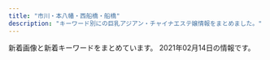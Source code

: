 ```yaml
---
title: "市川・本八幡・西船橋・船橋"
description: "キーワード別にの巨乳アジアン・チャイナエステ嬢情報をまとめました。"
---
```


新着画像と新着キーワードをまとめています。
2021年02月14日の情報です。

<DmmAffiliateIns />
<KeywordTable
  shops={
    [
    {
        "url": "http://www.rainbow-relax.xyz/",
        "img_links": [
            "http://www.rainbow-relax.xyz/images/slider/1.jpg",
            "http://www.rainbow-relax.xyz/files/006-02.jpg",
            "http://www.rainbow-relax.xyz/files/001-02.jpg",
            "http://www.rainbow-relax.xyz/img/pickup.jpg",
            "http://www.rainbow-relax.xyz/files/004-02.jpg",
            "http://www.rainbow-relax.xyz/img/tel.png",
            "http://www.rainbow-relax.xyz/img/ttl_news.png",
            "http://www.rainbow-relax.xyz/files/003-02.jpg",
            "http://www.rainbow-relax.xyz/images/slider/3.jpg",
            "http://www.rainbow-relax.xyz/files/001.jpg",
            "http://www.rainbow-relax.xyz/img/ttl_info.png",
            "http://www.rainbow-relax.xyz/files/002-02.jpg",
            "http://www.rainbow-relax.xyz/files/005.jpg",
            "http://www.rainbow-relax.xyz/files/006.jpg",
            "http://www.rainbow-relax.xyz/files/004.jpg",
            "http://www.rainbow-relax.xyz/files/005-02.jpg",
            "http://www.rainbow-relax.xyz/files/002.jpg",
            "http://www.rainbow-relax.xyz/img/btn_side_mobile.jpg",
            "http://www.rainbow-relax.xyz/files/003.jpg",
            "http://www.rainbow-relax.xyz/images/slider/2.jpg",
            "http://www.rainbow-relax.xyz/img/goback.jpg"
        ],
        "keywords": {
            "D": 6,
            "87": 6,
            "C": 19,
            "86": 4,
            "85": 2
        },
        "station": "JR\u8239\u6a4b\u99c5\u5317\u53e3",
        "name": "Rainbow\uff5e\u30ec\u30a4\u30f3\u30dc\u30fc\uff5e"
    },
    {
        "keywords": {
            "86": 18,
            "C": 12,
            "D": 30,
            "85": 12
        },
        "name": "\u30d7\u30ea\u30f3\u30bb\u30b9",
        "img_links": [
            "https://prince.iest.info/photos/sites/5/2020/12/2020121408392715.jpg",
            "https://prince.iest.info/images/link_nav03.jpg",
            "https://prince.iest.info/images/room5.jpg",
            "https://prince.iest.info/images/link_nav02.jpg",
            "https://prince.iest.info/images/top.jpg",
            "https://prince.iest.info/photos/sites/5/2021/01/2021011508371539.jpg",
            "https://prince.iest.info/photos/sites/5/2020/12/2020121408392543.jpg",
            "https://prince.iest.info/images/footer.jpg",
            "https://prince.iest.info/images/link_nav05.jpg",
            "https://prince.iest.info/photos/sites/5/2020/12/2020121408392689.jpg",
            "https://prince.iest.info/images/room2.jpg",
            "https://prince.iest.info/images/room4.jpg",
            "https://prince.iest.info/images/tit_news.png",
            "https://prince.iest.info/photos/sites/5/2020/12/2020121408392660.jpg",
            "https://prince.iest.info/images/tit_staff.jpg",
            "https://prince.iest.info/images/link_nav04.jpg",
            "https://prince.iest.info/images/room3.jpg",
            "https://prince.iest.info/images/link_nav06.jpg",
            "https://prince.iest.info/images/link_nav01.jpg",
            "https://prince.iest.info/images/room1.jpg"
        ],
        "station": "JR\u897f\u8239\u6a4b\u99c5\u5317\u53e3",
        "url": "https://prince.iest.info/"
    },
    {
        "keywords": {},
        "station": "JR\u897f\u8239\u6a4b\u99c5\u5357\u53e3",
        "url": "http://t-rakuen.work/",
        "name": "\u53f0\u5317\u697d\u5712",
        "img_links": [
            "http://t-rakuen.work/images/b1.jpg",
            "http://t-rakuen.work/staff/miho.jpg",
            "http://t-rakuen.work/staff/rena.jpg",
            "http://t-rakuen.work/staff/koko.jpg",
            "http://t-rakuen.work/img/kumi1.jpg",
            "http://t-rakuen.work/img/kasumi2.jpg",
            "http://t-rakuen.work/img/mimi1.jpg",
            "http://t-rakuen.work/staff/rio.jpg",
            "http://t-rakuen.work/img/nao1.jpg",
            "http://t-rakuen.work/staff/nao.jpg",
            "http://t-rakuen.work/staff/miyu.jpg",
            "http://t-rakuen.work/staff/rina.jpg",
            "http://t-rakuen.work/staff/yumi.jpg",
            "http://t-rakuen.work/img/ayaka1.jpg",
            "http://t-rakuen.work/img/nene1.jpg",
            "http://t-rakuen.work/staff/natumi.jpg",
            "http://t-rakuen.work/img/rara1.jpg",
            "http://t-rakuen.work/img/misaki1.jpg",
            "http://t-rakuen.work/img/koko1.jpg",
            "http://t-rakuen.work/img/yuna1.jpg",
            "http://t-rakuen.work/staff/nana.jpg",
            "http://t-rakuen.work/staff/haru.jpg",
            "http://t-rakuen.work/staff/nazuki.jpg",
            "http://t-rakuen.work/images/staff_t.jpg",
            "http://t-rakuen.work/img/rena1.jpg",
            "http://t-rakuen.work/img/hikaru1.jpg",
            "http://t-rakuen.work/img/yumi1.jpg",
            "http://t-rakuen.work/img/nami1.jpg",
            "http://t-rakuen.work/images/head.jpg",
            "http://t-rakuen.work/img/rina1.jpg",
            "http://t-rakuen.work/img/kasumi1.jpg",
            "http://t-rakuen.work/images/sys4.jpg",
            "http://t-rakuen.work/images/sys2.jpg",
            "http://t-rakuen.work/staff/rara.jpg",
            "http://t-rakuen.work/img/ai1.jpg",
            "http://t-rakuen.work/img/ruru1.jpg",
            "http://t-rakuen.work/images/int2.png",
            "http://t-rakuen.work/img/nana1.jpg",
            "http://t-rakuen.work/img/rei1.jpg",
            "http://t-rakuen.work/staff/miya.jpg",
            "http://t-rakuen.work/img/aki1.jpg",
            "http://t-rakuen.work/staff/risa.jpg",
            "http://t-rakuen.work/img/miho1.jpg",
            "http://t-rakuen.work/img/rika1.jpg",
            "http://t-rakuen.work/staff/kasumi.jpg",
            "http://t-rakuen.work/img/nazuki1.jpg",
            "http://t-rakuen.work/staff/nami.jpg",
            "http://t-rakuen.work/img/riri1.jpg",
            "http://t-rakuen.work/img/emi1.jpg",
            "http://t-rakuen.work/img/miyu1.jpg",
            "http://t-rakuen.work/img/kiki1.jpg",
            "http://t-rakuen.work/images/int1.png",
            "http://t-rakuen.work/staff/ruru.jpg",
            "http://t-rakuen.work/img/natumi1.jpg",
            "http://t-rakuen.work/staff/rika.jpg",
            "http://t-rakuen.work/staff/yuna.jpg",
            "http://t-rakuen.work/img/risa1.jpg",
            "http://t-rakuen.work/img/haruna1.jpg",
            "http://t-rakuen.work/img/yuyu1.jpg",
            "http://t-rakuen.work/img/rio1.jpg",
            "http://t-rakuen.work/staff/kiki.jpg",
            "http://t-rakuen.work/staff/nene.jpg",
            "http://t-rakuen.work/img/mika1.jpg",
            "http://t-rakuen.work/staff/hikaru.jpg",
            "http://t-rakuen.work/staff/yuyu.jpg",
            "http://t-rakuen.work/img/momo1.jpg",
            "http://t-rakuen.work/staff/mimi.jpg",
            "http://t-rakuen.work/images/news_t.jpg",
            "http://t-rakuen.work/images/sys3.jpg",
            "http://t-rakuen.work/staff/aya.jpg",
            "http://t-rakuen.work/staff/ayaka.jpg",
            "http://t-rakuen.work/staff/emi.jpg",
            "http://t-rakuen.work/img/mina1.jpg",
            "http://t-rakuen.work/staff/aki.jpg",
            "http://t-rakuen.work/img/aya1.jpg",
            "http://t-rakuen.work/staff/momo.jpg",
            "http://t-rakuen.work/staff/kumi.jpg",
            "http://t-rakuen.work/img/miya1.jpg",
            "http://t-rakuen.work/staff/mika.jpg",
            "http://t-rakuen.work/staff/mina.jpg",
            "http://t-rakuen.work/images/b2.jpg",
            "http://t-rakuen.work/staff/riri.jpg",
            "http://t-rakuen.work/staff/misaki.jpg",
            "http://t-rakuen.work/images/news.png",
            "http://t-rakuen.work/img/sara1.jpg",
            "http://t-rakuen.work/staff/ai.jpg",
            "http://t-rakuen.work/staff/haruna.jpg",
            "http://t-rakuen.work/images/interior_t.jpg",
            "http://t-rakuen.work/img/haru1.jpg",
            "http://t-rakuen.work/staff/rei.jpg"
        ]
    },
    {
        "img_links": [
            "http://www.iyashinoumi.com/img/tel1.png",
            "http://www.iyashinoumi.com/img/miss27sb.jpg",
            "http://www.iyashinoumi.com/img/miss28sb.jpg",
            "http://www.iyashinoumi.com/img/miss7s.jpg",
            "http://www.iyashinoumi.com/img/miss24sb.jpg",
            "http://www.iyashinoumi.com/img/sTitle_right.png",
            "http://www.iyashinoumi.com/img/miss6sb.jpg",
            "http://www.iyashinoumi.com/img/sTitle_left.png",
            "http://www.iyashinoumi.com/img/miss25sb.jpg",
            "http://www.iyashinoumi.com/img/miss7sb.jpg"
        ],
        "name": "\u7652\u3057\u306e\u6d77",
        "keywords": {},
        "station": "\u5e02\u5ddd\u99c5\u5317\u53e3",
        "url": "http://www.iyashinoumi.com/"
    },
    {
        "station": "\u99ac\u8fbc\u6ca2\u99c5\u6771\u53e3",
        "url": "http://www.kanda-es.info/",
        "keywords": {},
        "img_links": [
            "http://www.kanda-es.info/img/anna1.jpg",
            "http://www.kanda-es.info/img/risa1.jpg",
            "http://www.kanda-es.info/staff/sora.jpg",
            "http://www.kanda-es.info/images/staff_t.jpg",
            "http://www.kanda-es.info/images/int1.jpg",
            "http://www.kanda-es.info/staff/anna.jpg",
            "http://www.kanda-es.info/images/sys1.jpg",
            "http://www.kanda-es.info/images/tg.jpg",
            "http://www.kanda-es.info/images/mobile.jpg",
            "http://www.kanda-es.info/images/news.jpg",
            "http://www.kanda-es.info/images/interior_t.jpg",
            "http://www.kanda-es.info/images/int2.jpg",
            "http://www.kanda-es.info/images/sys2.jpg",
            "http://www.kanda-es.info/staff/risa.jpg",
            "http://www.kanda-es.info/images/info.jpg",
            "http://www.kanda-es.info/img/sora1.jpg"
        ],
        "name": "Blue\uff5e\u30d6\u30eb\u30fc\uff5e"
    },
    {
        "img_links": [
            "http://neptune.est.cm/images/top1.jpg",
            "http://neptune.est.cm/photos/sites/3/2020/06/2020062418251882.jpg",
            "http://neptune.est.cm/photos/sites/3/2020/12/2020121515392683.jpg",
            "http://neptune.est.cm/images/top-sp1.jpg",
            "http://neptune.est.cm/photos/sites/3/2021/01/2021012715245168.jpg",
            "http://neptune.est.cm/photos/sites/3/2021/01/2021010717532322.jpg",
            "http://neptune.est.cm/photos/sites/3/2020/01/2020011606281181.jpg",
            "http://neptune.est.cm/images/top2.jpg",
            "http://neptune.est.cm/photos/sites/3/2020/01/2020012304435311.jpg",
            "http://neptune.est.cm/photos/sites/3/2020/09/2020092912491932.jpg",
            "http://neptune.est.cm/images/pagetop.jpg",
            "http://neptune.est.cm/photos/sites/3/2020/01/2020011704240975.jpg",
            "http://neptune.est.cm/images/top-sp2.jpg",
            "http://neptune.est.cm/photos/sites/3/2020/07/2020072813393974.jpg",
            "http://neptune.est.cm/photos/sites/3/2020/01/2020011704241285.jpg",
            "http://neptune.est.cm/photos/sites/3/2020/12/2020122312215973.jpg"
        ],
        "keywords": {
            "C": 6,
            "D": 62,
            "88": 8,
            "87": 24,
            "81": 6,
            "86": 22,
            "E": 8,
            "83": 8,
            "85": 16,
            "F": 8
        },
        "station": "JR\u672c\u516b\u5e61\u99c5\u5357\u53e3",
        "url": "http://neptune.est.cm/",
        "name": "\u30cd\u30d7\u30c1\u30e5\u30fc\u30f3"
    },
    {
        "station": "JR\u672c\u516b\u5e61\u99c5\u5317\u53e3",
        "img_links": [
            "http://www.club.relaxjp.info/files/014.jpg",
            "http://www.club.relaxjp.info/images/staff_t.png",
            "http://www.club.relaxjp.info/files/013.jpg",
            "http://www.club.relaxjp.info/images/rec1.png",
            "http://www.club.relaxjp.info/files/014-02.jpg",
            "http://www.club.relaxjp.info/files/004.jpg",
            "http://www.club.relaxjp.info/images/interior_t.png",
            "http://www.club.relaxjp.info/images/int1.png",
            "http://www.club.relaxjp.info/images/sys1.png",
            "http://www.club.relaxjp.info/files/007.jpg",
            "http://www.club.relaxjp.info/images/b1.jpg",
            "http://www.club.relaxjp.info/files/009.jpg",
            "http://www.club.relaxjp.info/images/rec2.png",
            "http://www.club.relaxjp.info/images/sys2.png",
            "http://www.club.relaxjp.info/images/sys3.png",
            "http://www.club.relaxjp.info/images/head.jpg",
            "http://www.club.relaxjp.info/images/int2.png",
            "http://www.club.relaxjp.info/files/006-02.jpg",
            "http://www.club.relaxjp.info/images/b2.jpg",
            "http://www.club.relaxjp.info/images/line.png",
            "http://www.club.relaxjp.info/files/007-02.jpg",
            "http://www.club.relaxjp.info/images/mobile.jpg",
            "http://www.club.relaxjp.info/files/004-02.jpg",
            "http://www.club.relaxjp.info/files/013-02.jpg",
            "http://www.club.relaxjp.info/files/009-02.jpg",
            "http://www.club.relaxjp.info/images/ta.jpg",
            "http://www.club.relaxjp.info/images/link_t.png",
            "http://www.club.relaxjp.info/files/006.jpg"
        ],
        "keywords": {
            "C": 1,
            "86": 2,
            "D": 5,
            "87": 4
        },
        "name": "\u30d5\u30a7\u30a2\u30ea\u30fc",
        "url": "http://www.club.relaxjp.info/"
    },
    {
        "keywords": {
            "C": 1,
            "86": 1,
            "90": 1,
            "87": 1,
            "D": 4,
            "88": 3,
            "E": 1
        },
        "name": "V\u611bP",
        "img_links": [
            "http://pinklady-esthe.net/img/st1.jpg",
            "http://pinklady-esthe.net/img/st3.jpg",
            "http://pinklady-esthe.net/img/sm.jpg",
            "http://pinklady-esthe.net/img/t3.jpg",
            "http://pinklady-esthe.net/img/top.jpg",
            "http://pinklady-esthe.net/img/no.png",
            "http://pinklady-esthe.net/img/st6.jpg",
            "http://pinklady-esthe.net/img/f1.jpg",
            "http://pinklady-esthe.net/img/st2.jpg",
            "http://pinklady-esthe.net/img/t5.jpg",
            "http://pinklady-esthe.net/img/r1.jpg",
            "http://pinklady-esthe.net/img/r4.jpg",
            "http://pinklady-esthe.net/img/stt1.jpg",
            "http://pinklady-esthe.net/img/stt3.jpg",
            "http://pinklady-esthe.net/img/noo.png",
            "http://pinklady-esthe.net/img/t6.jpg",
            "http://pinklady-esthe.net/img/t4.jpg",
            "http://pinklady-esthe.net/img/st4.jpg",
            "http://pinklady-esthe.net/img/t2.jpg",
            "http://pinklady-esthe.net/img/st5.jpg",
            "http://pinklady-esthe.net/img/r2.jpg",
            "http://pinklady-esthe.net/img/r3.jpg",
            "http://pinklady-esthe.net/img/t1.jpg"
        ],
        "station": "JR\u8239\u6a4b\u99c5\u5317\u53e3",
        "url": "http://pinklady-esthe.net/"
    },
    {
        "name": "Honey",
        "url": "http://www.relax-honey.info/",
        "img_links": [
            "http://www.relax-honey.info/images/top.jpg",
            "http://www.relax-honey.info/images/end1.jpg",
            "http://www.relax-honey.info/images/mobile.jpg",
            "http://www.relax-honey.info/images/s_news.jpg",
            "http://www.relax-honey.info/files/021-03.jpg",
            "http://www.relax-honey.info/images/slider/2.jpg",
            "http://www.relax-honey.info/files/067-02.jpg",
            "http://www.relax-honey.info/files/061-03.jpg",
            "http://www.relax-honey.info/files/057-02.jpg",
            "http://www.relax-honey.info/images/slider/3.jpg",
            "http://www.relax-honey.info/files/069-03.jpg",
            "http://www.relax-honey.info/files/053-03.jpg",
            "http://www.relax-honey.info/files/002-03.jpg",
            "http://www.relax-honey.info/files/065-03.jpg",
            "http://www.relax-honey.info/images/s_staff.jpg",
            "http://www.relax-honey.info/files/067-03.jpg",
            "http://www.relax-honey.info/files/021-02.jpg",
            "http://www.relax-honey.info/files/053.jpg",
            "http://www.relax-honey.info/files/057-03.jpg",
            "http://www.relax-honey.info/files/065-02.jpg",
            "http://www.relax-honey.info/files/057.jpg",
            "http://www.relax-honey.info/images/slider/1.jpg",
            "http://www.relax-honey.info/files/021.jpg",
            "http://www.relax-honey.info/files/002.jpg",
            "http://www.relax-honey.info/files/065.jpg",
            "http://www.relax-honey.info/files/069-02.jpg",
            "http://www.relax-honey.info/files/053-02.jpg",
            "http://www.relax-honey.info/files/061-02.jpg",
            "http://www.relax-honey.info/images/s_pick.jpg",
            "http://www.relax-honey.info/files/002-02.jpg",
            "http://www.relax-honey.info/images/1.jpg",
            "http://www.relax-honey.info/files/061.jpg",
            "http://www.relax-honey.info/files/067.jpg",
            "http://www.relax-honey.info/images/nbj3.jpg",
            "http://www.relax-honey.info/files/069.jpg",
            "http://www.relax-honey.info/images/s_info.jpg"
        ],
        "keywords": {
            "D": 14,
            "C": 2,
            "86": 4,
            "87": 12
        },
        "station": "JR\u897f\u8239\u6a4b\u99c5\u5357\u53e3"
    },
    {
        "name": "\u304a\u5e30\u308ababy",
        "url": "http://tubakihime.link/",
        "station": "JR\u8239\u6a4b\u99c5\u5357\u30ed",
        "keywords": {},
        "img_links": [
            "http://tubakihime.link/_src/49749301/slider1_20201209160139057.jpg",
            "http://tubakihime.link/_src/49749257/slider5_20201209160139125.jpg",
            "http://tubakihime.link/_src/51831240/wechatimg144.jpg",
            "http://tubakihime.link/_src/51831232/wechatimg144.jpg",
            "http://tubakihime.link/_src/51831239/wechatimg144.jpg",
            "http://tubakihime.link/_src/49749211/_k3_4082.jpg",
            "http://tubakihime.link/_src/51831238/wechatimg144.jpg",
            "http://tubakihime.link/_src/49749274/navinavi_02.png",
            "http://tubakihime.link/_src/51831235/wechatimg146_20210209143323225.jpg",
            "http://tubakihime.link/_src/51831242/wechatimg145.jpg",
            "http://tubakihime.link/_src/51831237/wechatimg146_20210209143323225.jpg",
            "http://tubakihime.link/_src/49749300/slider3_20201209160139119.jpg",
            "http://tubakihime.link/_src/49749277/cam.jpg",
            "http://tubakihime.link/_src/51831236/wechatimg146_20210209143323225.jpg",
            "http://tubakihime.link/_src/49749272/navinavi_01.png",
            "http://tubakihime.link/_src/51831243/wechatimg145.jpg",
            "http://tubakihime.link/_src/51831241/wechatimg145.jpg",
            "http://tubakihime.link/_src/49749299/slider2_20201209160139115.jpg",
            "http://tubakihime.link/_src/51831233/wechatimg146_20210209143323225.jpg",
            "http://tubakihime.link/_src/49749213/wechatimg198_20190126093224863.jpg",
            "http://tubakihime.link/_src/49749276/cam.jpg",
            "http://tubakihime.link/_src/51831231/wechatimg145.jpg"
        ]
    },
    {
        "name": "\u4eba\u9b5a\u59eb",
        "url": "http://nigyohime.ebb.jp/",
        "station": "JR\u5e02\u5ddd\u99c5\u5357\u53e3",
        "keywords": {
            "83": 6,
            "86": 6,
            "C": 6
        },
        "img_links": [
            "http://nigyohime.ebb.jp/4.jpg",
            "http://nigyohime.ebb.jp/2.jpg",
            "http://nigyohime.ebb.jp/staff_t.jpg",
            "http://nigyohime.ebb.jp/b_girl.png",
            "http://nigyohime.ebb.jp/top.jpg",
            "http://nigyohime.ebb.jp/3.jpg",
            "http://nigyohime.ebb.jp/1.jpg",
            "http://nigyohime.ebb.jp/2/uploadimg/1606276885.jpg",
            "http://nigyohime.ebb.jp/2/uploadimg/1606276829.jpg",
            "http://nigyohime.ebb.jp/2/uploadimg/1610266405.jpg",
            "http://nigyohime.ebb.jp/line.png",
            "http://nigyohime.ebb.jp/b_news.png",
            "http://nigyohime.ebb.jp/ditu2.jpg",
            "http://nigyohime.ebb.jp/2/uploadimg/1606276938.jpg"
        ]
    },
    {
        "url": "http://f-clover.net/",
        "station": "JR\u8239\u6a4b\u99c5\u5357\u53e3",
        "img_links": [
            "http://f-clover.net/images/room3.jpg",
            "http://f-clover.net/images/g3.jpg",
            "http://f-clover.net/images/flash2.jpg",
            "http://f-clover.net/images/room2.jpg",
            "http://f-clover.net/images/room6.jpg",
            "http://f-clover.net/images/yu.jpg",
            "http://f-clover.net/images/room5.jpg",
            "http://f-clover.net/images/flash1.jpg",
            "http://f-clover.net/images/aya.jpg",
            "http://f-clover.net/images/g5.jpg",
            "http://f-clover.net/images/room4.jpg",
            "http://f-clover.net/images/room1.jpg",
            "http://f-clover.net/images/index1.jpg",
            "http://f-clover.net/images/room8.jpg",
            "http://f-clover.net/images/end.jpg",
            "http://f-clover.net/images/a1.jpg",
            "http://f-clover.net/images/room7.jpg",
            "http://f-clover.net/images/risa.jpg",
            "http://f-clover.net/images/mobile.jpg"
        ],
        "keywords": {},
        "name": "\u30af\u30ed\u30fc\u30d0\u30fc"
    },
    {
        "name": "NEW \u82b1\u30ce\u97f3",
        "url": "http://hanaoto.pw/",
        "img_links": [
            "http://hanaoto.pw/images/nana1.jpg",
            "http://hanaoto.pw/images/flash.jpg",
            "http://hanaoto.pw/images/maga.jpg",
            "http://hanaoto.pw/images/mobile.png",
            "http://hanaoto.pw/images/g2.jpg",
            "http://hanaoto.pw/images/maga1.jpg",
            "http://hanaoto.pw/images/a02.jpg",
            "http://hanaoto.pw/images/flash5.jpg",
            "http://hanaoto.pw/images/g6.jpg",
            "http://hanaoto.pw/images/flash4.jpg",
            "http://hanaoto.pw/images/tel.png",
            "http://hanaoto.pw/images/sptel.png",
            "http://hanaoto.pw/images/la.jpg",
            "http://hanaoto.pw/images/mm1.jpg",
            "http://hanaoto.pw/images/ami1.jpg",
            "http://hanaoto.pw/images/flash3.jpg",
            "http://hanaoto.pw/images/yy2.jpg"
        ],
        "station": "JR\u897f\u8239\u6a4b\u99c5\u5357\u53e3",
        "keywords": {
            "C": 16
        }
    },
    {
        "keywords": {},
        "img_links": [],
        "name": "COCO",
        "url": "https://co.aoaoeo.com/",
        "station": "\u8239\u6a4b\u99c5\u5317\u53e3"
    },
    {
        "url": "http://kaori-1.tokyo/",
        "img_links": [
            "http://kaori-1.tokyo/picture/call.png",
            "http://kaori-1.tokyo/picture/tel.png",
            "http://kaori-1.tokyo/uploads/210201/1-210201130434942.jpg",
            "http://kaori-1.tokyo/uploads/200511/1-200511095635134.jpg",
            "http://kaori-1.tokyo/uploads/201208/1-20120QK541J2.jpg",
            "http://kaori-1.tokyo/picture/2.jpg",
            "http://kaori-1.tokyo/uploads/200601/1-200601133419150.jpg",
            "http://kaori-1.tokyo/uploads/200511/1-200511100230S8.jpg",
            "http://kaori-1.tokyo/picture/4.jpg",
            "http://kaori-1.tokyo/uploads/210201/1-2102011304505J.jpg",
            "http://kaori-1.tokyo/picture/top-img02.png",
            "http://kaori-1.tokyo/uploads/201012/1-201012142645R9.jpg",
            "http://kaori-1.tokyo/picture/top-img01.png",
            "http://kaori-1.tokyo/uploads/210128/1-21012Q3424b31.jpg",
            "http://kaori-1.tokyo/uploads/200511/1-20051109591UM.jpg",
            "http://kaori-1.tokyo/picture/3.jpg",
            "http://kaori-1.tokyo/uploads/210128/1-21012Q32232931.jpg",
            "http://kaori-1.tokyo/uploads/200511/1-200511100152329.jpg",
            "http://kaori-1.tokyo/picture/top-img03.jpg",
            "http://kaori-1.tokyo/uploads/210114/1-2101140ZT4c0.jpg",
            "http://kaori-1.tokyo/uploads/201208/1-20120QK441122.jpg",
            "http://kaori-1.tokyo/picture/1.jpg",
            "http://kaori-1.tokyo/uploads/200601/1-200601133435202.jpg",
            "http://kaori-1.tokyo/uploads/200511/1-20051109595T28.jpg",
            "http://kaori-1.tokyo/uploads/201012/1-201012142625F6.jpg",
            "http://kaori-1.tokyo/uploads/210114/1-2101140ZSE44.jpg",
            "http://kaori-1.tokyo/uploads/200511/1-200511095KJ64.jpg"
        ],
        "keywords": {
            "C": 22,
            "D": 7,
            "88": 3
        },
        "name": "\u3053\u3044\u3073\u3068",
        "station": "JR\u8239\u6a4b\u99c5\u5357\u53e3"
    },
    {
        "keywords": {},
        "img_links": [
            "http://iyashinomori.dnsfor.me/images/ami.jpg",
            "http://iyashinomori.dnsfor.me/images/nav-job.jpg",
            "http://iyashinomori.dnsfor.me/images/aya2.jpg",
            "http://iyashinomori.dnsfor.me/images/main_09.jpg",
            "http://iyashinomori.dnsfor.me/images/rinn.jpg",
            "http://iyashinomori.dnsfor.me/images/mari.jpg",
            "http://iyashinomori.dnsfor.me/images/massaji.jpg",
            "http://iyashinomori.dnsfor.me/images/masmises.jpg",
            "http://iyashinomori.dnsfor.me/images/akasuri.jpg",
            "http://iyashinomori.dnsfor.me/images/nav-staff.jpg",
            "http://iyashinomori.dnsfor.me/images/nako.jpeg",
            "http://iyashinomori.dnsfor.me/images/lanmu-c_03.jpg",
            "http://iyashinomori.dnsfor.me/images/iyashi_qr.png",
            "http://iyashinomori.dnsfor.me/images/anna.jpg",
            "http://iyashinomori.dnsfor.me/images/aroma.jpg",
            "http://iyashinomori.dnsfor.me/images/mas-de.jpg"
        ],
        "url": "http://iyashinomori.dnsfor.me/",
        "station": "JR\u897f\u8239\u6a4b\u99c5\u5317\u53e3",
        "name": "\u7652\u3057\u306e\u68ee"
    },
    {
        "name": "\u3082\u3082\u3061\u3083\u3093",
        "img_links": [
            "http://momo.rankuens.com/css/staff/staff02.jpg",
            "http://momo.rankuens.com/images/call.png",
            "http://momo.rankuens.com/css/foot.jpg",
            "http://momo.rankuens.com/css/staff/staff03.jpg",
            "http://momo.rankuens.com/css/staff/staff01.jpg",
            "http://momo.rankuens.com/css/head.jpg",
            "http://momo.rankuens.com/css/top01.jpg"
        ],
        "keywords": {
            "89": 2,
            "E": 1,
            "92": 1,
            "D": 2,
            "C": 6
        },
        "url": "http://momo.rankuens.com/",
        "station": "JR\u897f\u8239\u6a4b\u99c5\u5357\u53e3"
    },
    {
        "url": "http://www.gokujobijin.iesjp.com/",
        "keywords": {
            "87": 5,
            "86": 1,
            "D": 6
        },
        "name": "\u6975\u4e0a\u7f8e\u4eba",
        "img_links": [
            "http://www.gokujobijin.iesjp.com/images/nav-001.png",
            "http://www.gokujobijin.iesjp.com/files/005-02.jpg",
            "http://www.gokujobijin.iesjp.com/images/s1.jpg",
            "http://www.gokujobijin.iesjp.com/files/001-02.jpg",
            "http://www.gokujobijin.iesjp.com/images/top02-left.png",
            "http://www.gokujobijin.iesjp.com/images/top003.png",
            "http://www.gokujobijin.iesjp.com/files/004-02.jpg",
            "http://www.gokujobijin.iesjp.com/files/002-02.jpg",
            "http://www.gokujobijin.iesjp.com/images/osusume01.png",
            "http://www.gokujobijin.iesjp.com/files/005.jpg",
            "http://www.gokujobijin.iesjp.com/files/007.jpg",
            "http://www.gokujobijin.iesjp.com/files/001.jpg",
            "http://www.gokujobijin.iesjp.com/images/tel.png",
            "http://www.gokujobijin.iesjp.com/files/006-02.jpg",
            "http://www.gokujobijin.iesjp.com/images/nav-006.png",
            "http://www.gokujobijin.iesjp.com/files/006.jpg",
            "http://www.gokujobijin.iesjp.com/files/007-02.jpg",
            "http://www.gokujobijin.iesjp.com/images/nav-005.png",
            "http://www.gokujobijin.iesjp.com/images/nav-002.png",
            "http://www.gokujobijin.iesjp.com/files/002.jpg",
            "http://www.gokujobijin.iesjp.com/images/nav-004.png",
            "http://www.gokujobijin.iesjp.com/files/004.jpg",
            "http://www.gokujobijin.iesjp.com/images/nav-003.png",
            "http://www.gokujobijin.iesjp.com/images/top01.png"
        ],
        "station": "JR\u8239\u6a4b\u99c5\u5317\u53e3"
    },
    {
        "station": "JR\u897f\u8239\u6a4b\u99c5\u5357\u53e3",
        "keywords": {},
        "url": "http://es-cupid.work/",
        "img_links": [
            "http://es-cupid.work/_src/52259859/wechatimg60.jpg",
            "http://es-cupid.work/_src/52259808/wechatimg24_20210209180404719.jpg",
            "http://es-cupid.work/_src/52259776/navi_02.png",
            "http://es-cupid.work/_src/52259780/navi_04.png",
            "http://es-cupid.work/_src/52259838/slider2.jpg",
            "http://es-cupid.work/_src/52259834/navi_05.png",
            "http://es-cupid.work/_src/53013741/wechatimg1478_20210209180404742.jpg",
            "http://es-cupid.work/_src/52259802/wechatimg1797.jpg",
            "http://es-cupid.work/_src/52259828/navi_02.png",
            "http://es-cupid.work/_src/52259846/wechatimg1796.jpg",
            "http://es-cupid.work/_src/52259774/navi_01.png",
            "http://es-cupid.work/_src/52259848/wechatimg24_20210209180404719.jpg",
            "http://es-cupid.work/_src/52259798/_x1m6343.jpg",
            "http://es-cupid.work/_src/52259804/421609049373_.pic.jpg",
            "http://es-cupid.work/_src/52259837/slider1.jpg",
            "http://es-cupid.work/_src/52259830/navi_03.png",
            "http://es-cupid.work/_src/52259816/cam.png",
            "http://es-cupid.work/_src/52259800/dscf1336.jpg",
            "http://es-cupid.work/_src/52259839/slider3.jpg",
            "http://es-cupid.work/_src/53013725/wechatimg156_20201204121933737.jpg",
            "http://es-cupid.work/_src/52259857/wechatimg58.jpg",
            "http://es-cupid.work/_src/52259806/wechatimg1796.jpg",
            "http://es-cupid.work/_src/52259826/navi_01.png",
            "http://es-cupid.work/_src/52259844/421609049373_.pic.jpg",
            "http://es-cupid.work/_src/52259772/slider1.jpg",
            "http://es-cupid.work/_src/53013600/wechatimg1478_20210209180404742.jpg",
            "http://es-cupid.work/_src/52259842/wechatimg1797.jpg",
            "http://es-cupid.work/_src/53013598/wechatimg156_20201204121933737.jpg",
            "http://es-cupid.work/_src/52347831/wechatimg1948_20210209180404772.jpg",
            "http://es-cupid.work/_src/52259782/navi_05.png",
            "http://es-cupid.work/_src/52259853/wechatimg59.jpg",
            "http://es-cupid.work/_src/52259815/slider3.jpg",
            "http://es-cupid.work/_src/52347828/wechatimg1948_20210209180404772.jpg",
            "http://es-cupid.work/_src/52259855/wechatimg61.jpg",
            "http://es-cupid.work/_src/52259778/navi_03.png",
            "http://es-cupid.work/_src/52259814/slider2.jpg",
            "http://es-cupid.work/_src/52259832/navi_04.png"
        ],
        "name": "\u30d4\u30f3\u30af\u30ed\u30fc\u30ba"
    },
    {
        "name": "Ariel\u30fb\u30a2\u30ea\u30a8\u30eb",
        "url": "http://ariel.esthe.me/",
        "station": "\u897f\u8239\u6a4b\u99c5\u5357\u53e3",
        "keywords": {
            "90": 7,
            "\u5de8\u4e73": 3,
            "G": 7,
            "F": 43,
            "C": 43,
            "D": 54,
            "85": 54,
            "89": 18,
            "E": 18,
            "\u4e73": 3,
            "93": 7,
            "83": 18,
            "88": 18,
            "84": 18
        },
        "img_links": [
            "http://ariel.esthe.me/photos/sites/12/2020/02/2020020706451396.jpg",
            "http://ariel.esthe.me/images/1.png",
            "http://ariel.esthe.me/photos/sites/12/2020/02/2020020706565079.jpg",
            "http://ariel.esthe.me/images/room4.jpg",
            "http://ariel.esthe.me/photos/sites/12/2020/12/2020121003131710.jpg",
            "http://ariel.esthe.me/images/s_staff.jpg",
            "http://ariel.esthe.me/images/s_face.jpg",
            "http://ariel.esthe.me/images/mobile.jpg",
            "http://ariel.esthe.me/photos/sites/12/2021/02/2021020101502944.jpg",
            "http://ariel.esthe.me/images/end.png",
            "http://ariel.esthe.me/images/side_line.jpg",
            "http://ariel.esthe.me/images/room1.jpg",
            "http://ariel.esthe.me/photos/sites/12/2020/02/2020021301200345.jpg",
            "http://ariel.esthe.me/images/news_bj1.jpg",
            "http://ariel.esthe.me/photos/sites/12/2020/04/2020043002103799.jpg",
            "http://ariel.esthe.me/images/top.jpg",
            "http://ariel.esthe.me/photos/sites/12/2021/02/2021020104543098.jpg",
            "http://ariel.esthe.me/photos/sites/12/2020/02/2020020706564687.jpg",
            "http://ariel.esthe.me/images/s_movie.jpg",
            "http://ariel.esthe.me/images/room3.jpg",
            "http://ariel.esthe.me/images/room2.jpg",
            "http://ariel.esthe.me/photos/sites/12/2021/02/2021020104462234.jpg",
            "http://ariel.esthe.me/photos/sites/12/2020/04/2020040102413576.jpg",
            "http://ariel.esthe.me/images/s_news.jpg"
        ]
    },
    {
        "keywords": {
            "\u80f8": 1,
            "F": 2,
            "D": 1
        },
        "img_links": [
            "http://stylelife.work/Uploads/user/5ef9a9fd8cd20.jpg",
            "http://stylelife.work/Uploads/user/5f50833fd5a74.jpg",
            "http://stylelife.work/Uploads/user/5e1d330613089.jpg",
            "http://stylelife.work/Uploads/user/5fe143f28e361.jpg",
            "http://stylelife.work/Uploads/user/60178ac3e9112.jpg",
            "http://stylelife.work/Public/Wap/picture/staff-pc.png",
            "http://stylelife.work/Uploads/user/601789f869a29.jpg",
            "http://stylelife.work/Uploads/user/5ebf50cc42240.jpg",
            "http://stylelife.work/Uploads/user/5deb614369ccd.jpg",
            "http://stylelife.work/Uploads/user/5ebf4ff2905f1.jpg",
            "http://stylelife.work/Uploads/user/5eb35a13a1df3.jpg",
            "http://stylelife.work/Public/Wap/picture/m-foot.png",
            "http://stylelife.work/Public/Wap/picture/sp-staff-list.png",
            "http://stylelife.work/ueditor/php/upload/image/20180712/1531367078235696.png",
            "http://stylelife.work/Uploads/user/5f7ea89496e3e.jpg",
            "http://stylelife.work/Uploads/user/6017898b00273.jpg",
            "http://stylelife.work/Uploads/user/601789a317c0d.jpg",
            "http://stylelife.work/Uploads/user/5de74b09394d7.jpg",
            "http://stylelife.work/Public/Wap/picture/sp-line.png",
            "http://stylelife.work/Uploads/user/5dfc857c95e57.jpg",
            "http://stylelife.work/Uploads/user/5de74b74a4faa.jpg",
            "http://stylelife.work/Uploads/user/5e79901ca108f.jpg",
            "http://stylelife.work/Uploads/user/5f3cd192667f4.jpg",
            "http://stylelife.work/Uploads/user/5de74b9acbf92.jpg",
            "http://stylelife.work/ueditor/php/upload/image/20180712/1531373827278035.png",
            "http://stylelife.work/Uploads/user/5e1d3400053fa.jpg",
            "http://stylelife.work/ueditor/php/upload/image/20180712/1531374173659035.png",
            "http://stylelife.work/Public/Wap/picture/m-tel.png",
            "http://stylelife.work/Uploads/user/5e68a1524c2d2.jpg",
            "http://stylelife.work/Uploads/user/60178961290e1.jpg",
            "http://stylelife.work/Uploads/user/5e4101be77e18.jpg",
            "http://stylelife.work/Uploads/user/5ebfa12d5429d.jpg"
        ],
        "name": "\u3055\u304f\u3089",
        "url": "http://stylelife.work/",
        "station": "JR\u897f\u8239\u6a4b\u99c5\u5317\u53e3"
    },
    {
        "keywords": {
            "91": 5,
            "E": 10,
            "92": 28,
            "90": 28,
            "88": 5,
            "87": 37,
            "F": 58,
            "D": 97,
            "86": 2,
            "85": 111,
            "C": 48
        },
        "url": "https://colorful.iest.info/",
        "name": "\u30ab\u30e9\u30d5\u30eb",
        "img_links": [
            "https://colorful.iest.info/images/s_pick.jpg",
            "https://colorful.iest.info/images/room3.jpg",
            "https://colorful.iest.info/images/top.png",
            "https://colorful.iest.info/images/s_staff.jpg",
            "https://colorful.iest.info/photos/sites/11/2021/02/2021020518314354.jpg",
            "https://colorful.iest.info/photos/sites/11/2021/01/2021011617232792.jpeg",
            "https://colorful.iest.info/photos/sites/11/2021/01/2021012710215969.jpeg",
            "https://colorful.iest.info/photos/sites/11/2021/01/2021013021282730.jpeg",
            "https://colorful.iest.info/photos/sites/11/2021/02/2021020415584612.jpeg",
            "https://colorful.iest.info/photos/sites/11/2021/01/2021011720520417.jpeg",
            "https://colorful.iest.info/images/s_news.jpg",
            "https://colorful.iest.info/images/mobile.jpg",
            "https://colorful.iest.info/photos/sites/11/2021/02/2021020622111456.jpeg",
            "https://colorful.iest.info/photos/sites/11/2021/02/2021020811074656.jpeg",
            "https://colorful.iest.info/images/room2.jpg",
            "https://colorful.iest.info/images/room1.jpg",
            "https://colorful.iest.info/images/news_bj2.png",
            "https://colorful.iest.info/photos/sites/11/2020/12/2020122408190916.jpg",
            "https://colorful.iest.info/photos/sites/11/2021/01/2021012523203832.jpeg",
            "https://colorful.iest.info/photos/sites/11/2021/01/2021010411180414.jpeg",
            "https://colorful.iest.info/photos/sites/11/2021/01/2021011313190389.jpg",
            "https://colorful.iest.info/images/room4.jpg",
            "https://colorful.iest.info/images/staff0.jpg",
            "https://colorful.iest.info/photos/sites/11/2021/02/2021020221160491.jpeg",
            "https://colorful.iest.info/photos/sites/11/2021/01/2021010500371084.jpeg",
            "https://colorful.iest.info/images/end.png",
            "https://colorful.iest.info/photos/sites/11/2021/01/2021011617232736.jpeg",
            "https://colorful.iest.info/images/s_face.jpg"
        ],
        "station": "JR\u897f\u8239\u6a4b\u99c5\u5317\u53e3"
    },
    {
        "keywords": {
            "\u30bb\u30af\u30b7\u30fc": 1,
            "C": 1,
            "G": 3,
            "F": 5,
            "90": 1,
            "D": 9,
            "85": 4,
            "86": 7,
            "88": 1,
            "E": 7,
            "87": 3,
            "\u4e73": 3
        },
        "name": "\u30a2\u30a4\u30ea",
        "img_links": [
            "https://iris.ests.jp/photos/sites/58/2021/02/2021021119200970.jpeg",
            "https://iris.ests.jp/images/s_staff.jpg",
            "https://iris.ests.jp/photos/sites/58/2020/11/2020111616103718.jpeg",
            "https://iris.ests.jp/images/staff0.jpg",
            "https://iris.ests.jp/photos/sites/58/2020/11/2020111615332290.jpeg",
            "https://iris.ests.jp/photos/sites/58/2021/02/2021021112330154.jpeg",
            "https://iris.ests.jp/photos/sites/58/2020/11/2020112222430326.jpeg",
            "https://iris.ests.jp/photos/sites/58/2020/12/202012201351183.jpeg",
            "https://iris.ests.jp/photos/sites/58/2021/02/2021021501354085.jpeg",
            "https://iris.ests.jp/images/room4.jpg",
            "https://iris.ests.jp/photos/sites/58/2021/02/2021020914151228.jpeg",
            "https://iris.ests.jp/photos/sites/58/2021/01/202101221139418.jpeg",
            "https://iris.ests.jp/photos/sites/58/2021/02/2021020602145777.jpeg",
            "https://iris.ests.jp/images/top.jpg",
            "https://iris.ests.jp/photos/sites/58/2021/01/2021011400270610.jpeg",
            "http://iris2.a5.reraku.work/upload/sites/58/2021/02/2021021119200970-302x406.jpeg",
            "https://iris.ests.jp/photos/sites/58/2020/11/202011222223398.jpeg",
            "https://iris.ests.jp/photos/sites/58/2021/02/202102041026332.jpg",
            "https://iris.ests.jp/photos/sites/58/2021/02/2021021317371851.jpeg",
            "https://iris.ests.jp/photos/sites/58/2021/02/2021020921385968.jpeg",
            "https://iris.ests.jp/photos/sites/58/2020/12/202012082142310.jpeg",
            "https://iris.ests.jp/images/s_news.jpg",
            "https://iris.ests.jp/images/room1.jpg",
            "https://iris.ests.jp/images/room2.jpg",
            "https://iris.ests.jp/images/paypay.jpg",
            "https://iris.ests.jp/images/room3.jpg",
            "https://iris.ests.jp/images/twitter.jpg",
            "https://iris.ests.jp/photos/sites/58/2021/02/2021021213501238.jpeg",
            "https://iris.ests.jp/photos/sites/58/2021/01/2021011316255079.jpeg",
            "https://iris.ests.jp/photos/sites/58/2021/01/2021011718151096.jpeg"
        ],
        "station": "JR\u897f\u8239\u6a4b\u99c5\u5317\u53e3",
        "url": "https://iris.ests.jp/"
    },
    {
        "keywords": {},
        "img_links": [],
        "station": "\u4eac\u6210\u8239\u6a4b\u99c5",
        "name": "\u8309\u8389\u82b1",
        "url": "http://sminfvnda.xyz/"
    },
    {
        "url": "http://aroma-esthe.info/",
        "keywords": {
            "D": 6,
            "86": 8
        },
        "name": "Happy Bell",
        "station": "\u4eac\u6210\u516b\u5e61\u99c5\u5317\u53e3",
        "img_links": [
            "http://aroma-esthe.info/images/cg02.jpg",
            "http://aroma-esthe.info/images/slider-img003.jpg",
            "http://aroma-esthe.info/images/b-tel.png",
            "http://aroma-esthe.info/images/r3.jpg",
            "http://aroma-esthe.info/images/r2.jpg",
            "http://aroma-esthe.info/images/tit-sub2.jpg",
            "http://aroma-esthe.info/images/cg01.jpg",
            "http://aroma-esthe.info/images/m1.jpg",
            "http://aroma-esthe.info/images/tit-sub1.jpg",
            "http://aroma-esthe.info/images/r1.jpg",
            "http://aroma-esthe.info/images/cg05.jpg",
            "http://aroma-esthe.info/link/menlog.jpg",
            "http://aroma-esthe.info/images/qr.jpg",
            "http://aroma-esthe.info/images/kan.jpg",
            "http://aroma-esthe.info/images/r4.jpg",
            "http://aroma-esthe.info/images/tit-sub4.jpg",
            "http://aroma-esthe.info/images/tit-sub3.jpg",
            "http://aroma-esthe.info/images/slider-img002.jpg",
            "http://aroma-esthe.info/images/m2.jpg",
            "http://aroma-esthe.info/images/cg03.jpg",
            "http://aroma-esthe.info/images/tit-sub5.jpg",
            "http://aroma-esthe.info/images/m3.jpg",
            "http://aroma-esthe.info/images/slider-img001.jpg",
            "http://aroma-esthe.info/images/b-online.png",
            "http://aroma-esthe.info/images/m4.jpg",
            "http://aroma-esthe.info/images/tit-sub6.jpg"
        ]
    },
    {
        "keywords": {
            "D": 40,
            "88": 4,
            "87": 36
        },
        "name": "Pink Love",
        "station": "JR\u8239\u6a4b\u99c5\u5317\u53e3",
        "url": "http://www.yumegokoro.esjp.info/",
        "img_links": [
            "http://www.yumegokoro.esjp.info/files/015-03.jpg",
            "http://www.yumegokoro.esjp.info/files/010-03.jpg",
            "http://www.yumegokoro.esjp.info/files/010-02.jpg",
            "http://www.yumegokoro.esjp.info/images/barRecruit.png",
            "http://www.yumegokoro.esjp.info/images/barTherapist.png",
            "http://www.yumegokoro.esjp.info/files/014-03.jpg",
            "http://www.yumegokoro.esjp.info/images/backBtn.png",
            "http://www.yumegokoro.esjp.info/files/011.jpg",
            "http://www.yumegokoro.esjp.info/images/header.png",
            "http://www.yumegokoro.esjp.info/files/012.jpg",
            "http://www.yumegokoro.esjp.info/files/011-02.jpg",
            "http://www.yumegokoro.esjp.info/images/barLink.png",
            "http://www.yumegokoro.esjp.info/images/barProfileSche.png",
            "http://www.yumegokoro.esjp.info/files/004.jpg",
            "http://www.yumegokoro.esjp.info/files/004-03.jpg",
            "http://www.yumegokoro.esjp.info/files/012-02.jpg",
            "http://www.yumegokoro.esjp.info/files/018-02.jpg",
            "http://www.yumegokoro.esjp.info/files/012-03.jpg",
            "http://www.yumegokoro.esjp.info/files/018-03.jpg",
            "http://www.yumegokoro.esjp.info/images/contentBottom.jpg",
            "http://www.yumegokoro.esjp.info/images/barSchedule.png",
            "http://www.yumegokoro.esjp.info/files/010.jpg",
            "http://www.yumegokoro.esjp.info/files/013.jpg",
            "http://www.yumegokoro.esjp.info/files/002.jpg",
            "http://www.yumegokoro.esjp.info/files/018.jpg",
            "http://www.yumegokoro.esjp.info/images/barSystem.png",
            "http://www.yumegokoro.esjp.info/files/015.jpg",
            "http://www.yumegokoro.esjp.info/files/015-02.jpg",
            "http://www.yumegokoro.esjp.info/files/017.jpg",
            "http://www.yumegokoro.esjp.info/files/013-02.jpg",
            "http://www.yumegokoro.esjp.info/files/002-03.jpg",
            "http://www.yumegokoro.esjp.info/files/014-02.jpg",
            "http://www.yumegokoro.esjp.info/images/btnTop.png",
            "http://www.yumegokoro.esjp.info/images/barProfile.png",
            "http://www.yumegokoro.esjp.info/images/concept.png",
            "http://www.yumegokoro.esjp.info/images/time.png",
            "http://www.yumegokoro.esjp.info/files/013-03.jpg",
            "http://www.yumegokoro.esjp.info/files/017-02.jpg",
            "http://www.yumegokoro.esjp.info/files/017-03.jpg",
            "http://www.yumegokoro.esjp.info/files/004-02.jpg",
            "http://www.yumegokoro.esjp.info/files/014.jpg",
            "http://www.yumegokoro.esjp.info/files/011-03.jpg",
            "http://www.yumegokoro.esjp.info/images/barAccess.png",
            "http://www.yumegokoro.esjp.info/files/002-02.jpg"
        ]
    },
    {
        "name": "\u30c0\u30a4\u30e4\u30e2\u30f3\u30c9",
        "img_links": [
            "http://www.diamond.mesthe.com/files/001-02.jpg",
            "http://www.diamond.mesthe.com/files/004-02.jpg",
            "http://www.diamond.mesthe.com/img/ttl_news.png",
            "http://www.diamond.mesthe.com/img/top_option04.jpg",
            "http://www.diamond.mesthe.com/images/slider/2.jpg",
            "http://www.diamond.mesthe.com/files/002.jpg",
            "http://www.diamond.mesthe.com/img/tel.png",
            "http://www.diamond.mesthe.com/img/btn_side_mobile.jpg",
            "http://www.diamond.mesthe.com/img/ttl_info.png",
            "http://www.diamond.mesthe.com/files/002-02.jpg",
            "http://www.diamond.mesthe.com/img/top_option01.jpg",
            "http://www.diamond.mesthe.com/images/slider/3.jpg",
            "http://www.diamond.mesthe.com/files/003-02.jpg",
            "http://www.diamond.mesthe.com/img/top_option03.jpg",
            "http://www.diamond.mesthe.com/files/001.jpg",
            "http://www.diamond.mesthe.com/img/btn_blog.png",
            "http://www.diamond.mesthe.com/files/003.jpg",
            "http://www.diamond.mesthe.com/images/slider/1.jpg",
            "http://www.diamond.mesthe.com/img/goback.jpg",
            "http://www.diamond.mesthe.com/files/004.jpg",
            "http://www.diamond.mesthe.com/img/pickup.jpg",
            "http://www.diamond.mesthe.com/img/ttl_therapist.png"
        ],
        "station": "JR\u897f\u8239\u6a4b\u99c5\u5357\u53e3",
        "url": "http://www.diamond.mesthe.com/",
        "keywords": {
            "D": 6,
            "87": 4,
            "86": 2,
            "C": 13,
            "88": 2
        }
    },
    {
        "url": "http://www.es-ai.link/",
        "img_links": [
            "http://www.es-ai.link/images/int2.jpg",
            "http://www.es-ai.link/images/info.jpg",
            "http://www.es-ai.link/images/tg.jpg",
            "http://www.es-ai.link/images/sys2.jpg",
            "http://www.es-ai.link/images/head.jpg",
            "http://www.es-ai.link/images/b2.jpg",
            "http://www.es-ai.link/images/interior_t.jpg",
            "http://www.es-ai.link/img/hana1.jpg",
            "http://www.es-ai.link/images/staff_t.jpg",
            "http://www.es-ai.link/img/riri1.jpg",
            "http://www.es-ai.link/images/b1.jpg",
            "http://www.es-ai.link/images/news.jpg",
            "http://www.es-ai.link/img/yuna1.jpg",
            "http://www.es-ai.link/staff/riri.jpg",
            "http://www.es-ai.link/staff/yuna.jpg",
            "http://www.es-ai.link/images/mobile.jpg",
            "http://www.es-ai.link/images/b3.jpg",
            "http://www.es-ai.link/images/sys1.jpg",
            "http://www.es-ai.link/staff/hana.jpg",
            "http://www.es-ai.link/images/int1.jpg"
        ],
        "name": "\u611b\u7740",
        "keywords": {},
        "station": "\u5e02\u5ddd\u99c5\u5317\u53e3"
    },
    {
        "url": "http://www.aya-aroma.com/",
        "station": "JR\u5e02\u5ddd\u99c5\u5357\u53e3",
        "keywords": {
            "86": 12,
            "87": 3,
            "C": 6,
            "D": 9,
            "84": 3
        },
        "name": "\u5f69",
        "img_links": [
            "http://www.aya-aroma.com/images/coverGirlParts.png",
            "http://www.aya-aroma.com/files/010-03.jpg",
            "http://www.aya-aroma.com/files/003-03.jpg",
            "http://www.aya-aroma.com/files/001.jpg",
            "http://www.aya-aroma.com/images/mobile.jpg",
            "http://www.aya-aroma.com/files/001-02.jpg",
            "http://www.aya-aroma.com/files/008.jpg",
            "http://www.aya-aroma.com/files/015-03.jpg",
            "http://www.aya-aroma.com/files/008-03.jpg",
            "http://www.aya-aroma.com/files/003.jpg",
            "http://www.aya-aroma.com/files/015.jpg",
            "http://www.aya-aroma.com/images/melmaga.jpg",
            "http://www.aya-aroma.com/files/002-03.jpg",
            "http://www.aya-aroma.com/files/010.jpg",
            "http://www.aya-aroma.com/files/001-03.jpg",
            "http://www.aya-aroma.com/files/015-02.jpg",
            "http://www.aya-aroma.com/images/concept.jpg",
            "http://www.aya-aroma.com/files/002.jpg",
            "http://www.aya-aroma.com/images/backlistbtn.png",
            "http://www.aya-aroma.com/files/010-02.jpg",
            "http://www.aya-aroma.com/files/008-02.jpg",
            "http://www.aya-aroma.com/files/003-02.jpg",
            "http://www.aya-aroma.com/files/002-02.jpg"
        ]
    },
    {
        "img_links": [
            "http://olive.est.cm/images/newface1.jpg",
            "http://olive.est.cm/images/room3.jpg",
            "http://olive.est.cm/images/room4.jpg",
            "http://olive.est.cm/images/link1.jpg",
            "http://olive.est.cm/images/room1.jpg",
            "http://olive.est.cm/images/girl-z2.jpg",
            "http://olive.est.cm/photos/sites/79/2020/12/2020121917122426.jpg",
            "http://olive.est.cm/images/s_news.jpg",
            "http://olive.est.cm/images/girl-z1.jpg",
            "http://olive.est.cm/images/staff01.jpg",
            "http://olive.est.cm/photos/sites/79/2021/01/2021012916461110.jpg",
            "http://olive.est.cm/photos/sites/79/2021/01/202101291707369.jpg",
            "http://olive.est.cm/images/room5.jpg",
            "http://olive.est.cm/photos/sites/79/2021/02/2021021016310523.png",
            "http://olive.est.cm/photos/sites/79/2021/02/2021021016305960.png",
            "http://olive.est.cm/photos/sites/79/2020/12/2020122818422114.jpg",
            "http://olive.est.cm/images/top.jpg",
            "http://olive.est.cm/images/mobile.png",
            "http://olive.est.cm/photos/sites/79/2021/01/2021012917072920.jpg",
            "http://olive.est.cm/photos/sites/79/2021/01/2021012916461859.jpg",
            "http://olive.est.cm/images/room2.jpg",
            "http://olive.est.cm/images/room6.jpg",
            "http://olive.est.cm/images/top1.jpg"
        ],
        "station": "JR\u8239\u6a4b\u99c5\u5317\u53e3",
        "url": "http://olive.est.cm/",
        "name": "OLIVE",
        "keywords": {
            "87": 2,
            "F": 1,
            "86": 1,
            "C": 21,
            "\u80f8": 3,
            "D": 2,
            "85": 2,
            "E": 2
        }
    },
    {
        "name": "Vivid \u30d3\u30d3\u30c3\u30c9",
        "img_links": [
            "http://es-massage.info/wp-content/uploads/2019/10/3eec6cc0e85788ff3ceabceee29f9870.jpg",
            "http://es-massage.info/wp-content/uploads/2019/11/4fad70a18793b8dfb7a63f4939e51f94-500x750.jpg",
            "http://es-massage.info/wp-content/uploads/2020/11/4842d636713333eba3b14eebf302cc1b-1-500x750.jpg",
            "http://es-massage.info/wp-content/uploads/2020/11/22a4454706dfc7d506005718bdeaf744-500x750.jpg",
            "http://es-massage.info/wp-content/uploads/2018/10/g1.jpg",
            "http://es-massage.info/wp-content/uploads/2019/10/32cbcf100bc89043ce106a68ba8535ea-214x300.jpg",
            "http://es-massage.info/wp-content/uploads/2020/11/22a4454706dfc7d506005718bdeaf744-214x300.jpg",
            "http://es-massage.info/wp-content/uploads/2020/11/393e50c509ac7af9537aa8ebd908d0bb-500x750.jpg",
            "http://es-massage.info/wp-content/uploads/2020/09/8fdd83977b0b42811d523358eceea3ff-722x1024.jpg",
            "http://es-massage.info/wp-content/uploads/2019/10/32cbcf100bc89043ce106a68ba8535ea.jpg",
            "http://es-massage.info/wp-content/uploads/2020/09/f4811d331623d3f6e590e934b3e7ddc9.jpg",
            "http://es-massage.info/wp-content/uploads/2019/03/0c4d0538c251234bc70697ec7cf8cc97-220x300.jpg",
            "http://es-massage.info/wp-content/uploads/2018/12/ce6acdedea0cab635b18cd82f697bf3a-500x750.jpg",
            "http://es-massage.info/wp-content/uploads/2020/10/0fd60f0c72ad85b96635ef3d4e152bd6-214x300.jpg",
            "http://es-massage.info/wp-content/themes/template-salon2/images/noimg.jpg",
            "http://es-massage.info/wp-content/uploads/2021/01/329c4f8c7f334cbe95d258f70d6ca207.jpg",
            "http://es-massage.info/wp-content/uploads/2020/09/33a698ee5a77652901d0fde9c4146a22-214x300.jpg",
            "http://es-massage.info/wp-content/uploads/2020/09/f4811d331623d3f6e590e934b3e7ddc9-500x750.jpg",
            "http://es-massage.info/wp-content/uploads/2019/11/8da006befc39b49c570f8162740cbc56-216x300.jpg",
            "http://es-massage.info/wp-content/themes/template-salon2/images/header-tel.png",
            "http://es-massage.info/wp-content/uploads/2019/10/32cbcf100bc89043ce106a68ba8535ea-500x750.jpg",
            "http://es-massage.info/wp-content/uploads/2021/01/f5583bc17784a47bf0a1ab988e594253-500x750.jpg",
            "http://es-massage.info/wp-content/uploads/2020/04/6dbf19009737ff88e931378416216a70.jpg",
            "http://es-massage.info/wp-content/uploads/2021/01/f5583bc17784a47bf0a1ab988e594253.jpg",
            "http://es-massage.info/wp-content/uploads/2020/12/b9b3611b93290b324e2ffe33a2ac0962.jpg",
            "http://es-massage.info/wp-content/uploads/2020/12/3fa9468d0afd75e906f6c7172a01c36f-500x750.jpg",
            "http://es-massage.info/wp-content/uploads/2020/12/b7de5072fbfae6fe462a1a64132e2586-214x300.jpg",
            "http://es-massage.info/wp-content/uploads/2019/10/32cbcf100bc89043ce106a68ba8535ea-730x1024.jpg",
            "http://es-massage.info/wp-content/themes/template-salon2/images/main1.jpg",
            "http://es-massage.info/wp-content/uploads/2020/09/33a698ee5a77652901d0fde9c4146a22.jpg",
            "http://es-massage.info/wp-content/uploads/2021/02/910ee51cae19370d9c579aa4122bca84-500x750.jpg",
            "http://es-massage.info/wp-content/uploads/2020/12/b9b3611b93290b324e2ffe33a2ac0962-216x300.jpg",
            "http://es-massage.info/wp-content/uploads/2020/11/4842d636713333eba3b14eebf302cc1b-1.jpg",
            "http://es-massage.info/wp-content/uploads/2019/03/c3dc6ab90966d6cc73491056f668516d-745x1024.jpg",
            "http://es-massage.info/wp-content/uploads/2020/12/58c8479cbe288c2fbf566083af42e205-500x750.jpg",
            "http://es-massage.info/wp-content/uploads/2020/09/8fdd83977b0b42811d523358eceea3ff-212x300.jpg",
            "http://es-massage.info/wp-content/uploads/2021/01/f0983bb73e450f84723737b2078c7c7f.jpg",
            "http://es-massage.info/wp-content/uploads/2019/11/8da006befc39b49c570f8162740cbc56.jpg",
            "http://es-massage.info/wp-content/uploads/2020/12/cf9831b8c97ef0623dce87128b47aef0.jpg",
            "http://es-massage.info/wp-content/uploads/2021/01/99cd17ff912b0b35d1cc416aae9c3e70.jpg",
            "http://es-massage.info/wp-content/uploads/2020/10/30d608def2ebd1e5ad816873b9f9b8d4.jpg",
            "http://es-massage.info/wp-content/uploads/2019/11/8da006befc39b49c570f8162740cbc56-737x1024.jpg",
            "http://es-massage.info/wp-content/uploads/2019/12/676cfcce64ce22475e092ee147f4ebc8.jpg",
            "http://es-massage.info/wp-content/uploads/2019/11/6bc4d4a609db789262c27c9263065892-500x750.jpg",
            "http://es-massage.info/wp-content/uploads/2020/10/30d608def2ebd1e5ad816873b9f9b8d4-218x300.jpg",
            "http://es-massage.info/wp-content/uploads/2019/06/dcbeef447e8eded0b1939b00ff57d88b-218x300.jpg",
            "http://es-massage.info/wp-content/uploads/2020/09/3a1f1f3668d5c8083c72d500ba90b03a.jpg",
            "http://es-massage.info/wp-content/uploads/2018/10/g4.jpg",
            "http://es-massage.info/wp-content/uploads/2020/12/3fa9468d0afd75e906f6c7172a01c36f.jpg",
            "http://es-massage.info/wp-content/uploads/2020/12/58c8479cbe288c2fbf566083af42e205.jpg",
            "http://es-massage.info/wp-content/uploads/2019/10/3eec6cc0e85788ff3ceabceee29f9870-500x750.jpg",
            "http://es-massage.info/wp-content/uploads/2020/10/28ef61e322d84828105879aebb024bc0.jpg",
            "http://es-massage.info/wp-content/uploads/2020/09/6b72f47c40e4254318daf8bb5ce7e612-500x750.jpg",
            "http://es-massage.info/wp-content/uploads/2020/10/30d608def2ebd1e5ad816873b9f9b8d4-745x1024.jpg",
            "http://es-massage.info/wp-content/uploads/2021/02/910ee51cae19370d9c579aa4122bca84.jpg",
            "http://es-massage.info/wp-content/uploads/2021/01/329c4f8c7f334cbe95d258f70d6ca207-212x300.jpg",
            "http://es-massage.info/wp-content/uploads/2020/10/30d608def2ebd1e5ad816873b9f9b8d4-500x750.jpg",
            "http://es-massage.info/wp-content/uploads/2020/09/3a1f1f3668d5c8083c72d500ba90b03a-212x300.jpg",
            "http://es-massage.info/wp-content/uploads/2019/11/6bc4d4a609db789262c27c9263065892.jpg",
            "http://es-massage.info/wp-content/uploads/2020/10/0fd60f0c72ad85b96635ef3d4e152bd6.jpg",
            "http://es-massage.info/wp-content/uploads/2020/12/cf9831b8c97ef0623dce87128b47aef0-500x750.jpg",
            "http://es-massage.info/wp-content/uploads/2021/01/99cd17ff912b0b35d1cc416aae9c3e70-500x750.jpg",
            "http://es-massage.info/wp-content/uploads/2020/09/6b72f47c40e4254318daf8bb5ce7e612.jpg",
            "http://es-massage.info/wp-content/uploads/2019/03/b85ae819f481b37cad8d1548de5893cc-223x300.jpg",
            "http://es-massage.info/wp-content/uploads/2020/06/0fd60f0c72ad85b96635ef3d4e152bd6-212x300.jpg",
            "http://es-massage.info/wp-content/uploads/2021/01/f0983bb73e450f84723737b2078c7c7f-500x750.jpg",
            "http://es-massage.info/wp-content/uploads/2019/12/676cfcce64ce22475e092ee147f4ebc8-500x750.jpg",
            "http://es-massage.info/wp-content/uploads/2020/12/58c8479cbe288c2fbf566083af42e205-214x300.jpg",
            "http://es-massage.info/wp-content/uploads/2020/09/f4811d331623d3f6e590e934b3e7ddc9-218x300.jpg",
            "http://es-massage.info/wp-content/uploads/2019/03/c3dc6ab90966d6cc73491056f668516d.jpg",
            "http://es-massage.info/wp-content/uploads/2020/11/22a4454706dfc7d506005718bdeaf744.jpg",
            "http://es-massage.info/wp-content/uploads/2019/11/8da006befc39b49c570f8162740cbc56-500x750.jpg",
            "http://es-massage.info/wp-content/uploads/2019/03/c3dc6ab90966d6cc73491056f668516d-500x750.jpg",
            "http://es-massage.info/wp-content/uploads/2020/11/393e50c509ac7af9537aa8ebd908d0bb-214x300.jpg",
            "http://es-massage.info/wp-content/uploads/2020/10/0fd60f0c72ad85b96635ef3d4e152bd6-500x750.jpg",
            "http://es-massage.info/wp-content/uploads/2019/03/0c4d0538c251234bc70697ec7cf8cc97.jpg",
            "http://es-massage.info/wp-content/uploads/2020/11/ec2088a7c961625f55b8f19773ea6d06-1-214x300.jpg",
            "http://es-massage.info/wp-content/uploads/2020/12/58c8479cbe288c2fbf566083af42e205-730x1024.jpg",
            "http://es-massage.info/wp-content/uploads/2020/12/3fa9468d0afd75e906f6c7172a01c36f-214x300.jpg",
            "http://es-massage.info/wp-content/uploads/2019/10/3eec6cc0e85788ff3ceabceee29f9870-212x300.jpg",
            "http://es-massage.info/wp-content/uploads/2020/12/cf9831b8c97ef0623dce87128b47aef0-209x300.jpg",
            "http://es-massage.info/wp-content/uploads/2021/01/329c4f8c7f334cbe95d258f70d6ca207-500x750.jpg",
            "http://es-massage.info/wp-content/uploads/2020/10/676cfcce64ce22475e092ee147f4ebc8-500x750.jpg",
            "http://es-massage.info/wp-content/uploads/2020/06/0fd60f0c72ad85b96635ef3d4e152bd6-500x750.jpg",
            "http://es-massage.info/wp-content/uploads/2019/11/6bc4d4a609db789262c27c9263065892-218x300.jpg",
            "http://es-massage.info/wp-content/uploads/2019/03/c3dc6ab90966d6cc73491056f668516d-218x300.jpg",
            "http://es-massage.info/wp-content/uploads/2018/10/g2.jpg",
            "http://es-massage.info/wp-content/uploads/2019/11/4fad70a18793b8dfb7a63f4939e51f94-218x300.jpg",
            "http://es-massage.info/wp-content/uploads/2020/09/8fdd83977b0b42811d523358eceea3ff-500x750.jpg",
            "http://es-massage.info/wp-content/themes/template-salon2/images/bnr.jpg",
            "http://es-massage.info/wp-content/uploads/2020/09/3c631f1126b3f6fd54d9e726a47027a4-209x300.jpg",
            "http://es-massage.info/wp-content/uploads/2020/12/b9b3611b93290b324e2ffe33a2ac0962-500x750.jpg",
            "http://es-massage.info/wp-content/uploads/2020/12/b7de5072fbfae6fe462a1a64132e2586-500x750.jpg",
            "http://es-massage.info/wp-content/uploads/2020/11/393e50c509ac7af9537aa8ebd908d0bb.jpg",
            "http://es-massage.info/wp-content/uploads/2020/09/3c631f1126b3f6fd54d9e726a47027a4-500x750.jpg",
            "http://es-massage.info/wp-content/uploads/2020/09/3a1f1f3668d5c8083c72d500ba90b03a-500x750.jpg",
            "http://es-massage.info/wp-content/uploads/2020/11/4842d636713333eba3b14eebf302cc1b-1-722x1024.jpg",
            "http://es-massage.info/wp-content/uploads/2020/09/33a698ee5a77652901d0fde9c4146a22-500x750.jpg",
            "http://es-massage.info/wp-content/uploads/2020/09/3c631f1126b3f6fd54d9e726a47027a4.jpg",
            "http://es-massage.info/wp-content/uploads/2021/01/f0983bb73e450f84723737b2078c7c7f-212x300.jpg",
            "http://es-massage.info/wp-content/uploads/2020/10/28ef61e322d84828105879aebb024bc0-500x750.jpg",
            "http://es-massage.info/wp-content/uploads/2019/03/0c4d0538c251234bc70697ec7cf8cc97-500x750.jpg",
            "http://es-massage.info/wp-content/uploads/2019/11/4fad70a18793b8dfb7a63f4939e51f94.jpg",
            "http://es-massage.info/wp-content/uploads/2020/12/b7de5072fbfae6fe462a1a64132e2586.jpg",
            "http://es-massage.info/wp-content/uploads/2021/01/329c4f8c7f334cbe95d258f70d6ca207-722x1024.jpg",
            "http://es-massage.info/wp-content/uploads/2020/04/6dbf19009737ff88e931378416216a70-500x750.jpg",
            "http://es-massage.info/wp-content/uploads/2020/06/0fd60f0c72ad85b96635ef3d4e152bd6.jpg",
            "http://es-massage.info/wp-content/uploads/2019/06/dcbeef447e8eded0b1939b00ff57d88b-500x750.jpg",
            "http://es-massage.info/wp-content/uploads/2018/10/g3.jpg"
        ],
        "keywords": {
            "\u80f8": 3,
            "D": 5,
            "F": 5,
            "\u5de8\u4e73": 2,
            "G": 8,
            "E": 79,
            "\u4e73": 2
        },
        "station": "JR\u897f\u8239\u6a4b\u99c5\u5357\u53e3",
        "url": "http://es-massage.info/"
    },
    {
        "keywords": {},
        "name": "\u30d5\u30e9\u30ef\u30fc",
        "img_links": [
            "http://likiluto.xyz/style/images/t3.png",
            "http://likiluto.xyz/uploads/210112/1-210112092150b1.jpg",
            "http://likiluto.xyz/style/images/sys.jpg",
            "http://likiluto.xyz/uploads/210112/1-2101120920292M.jpg",
            "http://likiluto.xyz/style/images/nav-sys.jpg",
            "http://likiluto.xyz/style/images/index-miru_06.jpg",
            "http://likiluto.xyz/uploads/201229/1-201229152000Y5.jpg",
            "http://likiluto.xyz/style/images/t6.jpg",
            "http://likiluto.xyz/uploads/210112/1-210112092540164.jpg",
            "http://likiluto.xyz/style/images/t4.jpg",
            "http://likiluto.xyz/style/images/t2.png",
            "http://likiluto.xyz/style/images/s-bian.png",
            "http://likiluto.xyz/style/images/index-miru_18.jpg",
            "http://likiluto.xyz/style/images/index-miru_03.jpg",
            "http://likiluto.xyz/uploads/210112/1-21011209234CV.jpg",
            "http://likiluto.xyz/style/images/nav2-sta.png"
        ],
        "url": "http://likiluto.xyz/",
        "station": "JR\u672c\u516b\u5e61\u99c5\u5357\u53e3"
    },
    {
        "img_links": [
            "http://junpu.xyz.mn/photos/sites/129/2019/09/2019091210372889.jpg",
            "http://junpu.xyz.mn/images/r1.jpg",
            "http://junpu.xyz.mn/photos/sites/129/2021/01/2021011113081255.jpg",
            "http://junpu.xyz.mn/photos/sites/129/2019/11/2019112612382247-450x675.jpg",
            "http://junpu.xyz.mn/photos/sites/129/2021/02/2021020114034474.jpg",
            "http://junpu.xyz.mn/photos/sites/129/2019/11/2019112612382247.jpg",
            "http://junpu.xyz.mn/photos/sites/129/2019/09/2019090515262527.jpg",
            "http://junpu.xyz.mn/images/r2.jpg",
            "http://junpu.xyz.mn/images/top.jpg",
            "http://junpu.xyz.mn/images/r4.jpg",
            "http://junpu.xyz.mn/photos/sites/129/2021/02/2021020111060861.jpg",
            "http://junpu.xyz.mn/photos/sites/129/2019/07/2019072615361857.jpg",
            "http://junpu.xyz.mn/images/s_news.jpg",
            "http://junpu.xyz.mn/photos/sites/129/2020/07/2020070311075192.jpg",
            "http://junpu.xyz.mn/images/line2.jpg",
            "http://junpu.xyz.mn/images/end.png",
            "http://junpu.xyz.mn/images/r3.jpg"
        ],
        "keywords": {
            "90": 4,
            "83": 2,
            "C": 22,
            "D": 16,
            "91": 4,
            "G": 6,
            "F": 12,
            "85": 8,
            "88": 8,
            "E": 4,
            "86": 4
        },
        "station": "\u897f\u8239\u6a4b\u99c5\u5357\u53e3",
        "url": "http://junpu.xyz.mn/",
        "name": "\u30a8\u30ec\u30ca\u30c9\u30fc\u30eb"
    },
    {
        "station": "JR\u8239\u6a4b\u99c5\u5317\u53e3",
        "url": "http://happy.relaxnabi.com/",
        "name": "\u30de\u30fc\u30e1\u30a4\u30c9",
        "img_links": [
            "http://happy.relaxnabi.com/css/staff/staff-05.jpg",
            "http://happy.relaxnabi.com/css/nav/nav-004.png",
            "http://happy.relaxnabi.com/css/staff/staff000008-a.jpg",
            "http://happy.relaxnabi.com/css/staff/staff0001.jpg",
            "http://happy.relaxnabi.com/css/tel01.png",
            "http://happy.relaxnabi.com/css/staff/staff000008.jpg",
            "http://happy.relaxnabi.com/css/staff/staff0001-a.jpg",
            "http://happy.relaxnabi.com/css/staff/staff000003-a.jpg",
            "http://happy.relaxnabi.com/css/staff/staff017.jpg",
            "http://happy.relaxnabi.com/css/nav/nav-006.png",
            "http://happy.relaxnabi.com/css/top0001.png",
            "http://happy.relaxnabi.com/css/nav/nav-002.png",
            "http://happy.relaxnabi.com/css/staff/staff017-a.jpg",
            "http://happy.relaxnabi.com/css/staff/staff-007.jpg",
            "http://happy.relaxnabi.com/css/staff/staff-04-a.jpg",
            "http://happy.relaxnabi.com/css/nav/nav-005.png",
            "http://happy.relaxnabi.com/css/nav/nav-001.png",
            "http://happy.relaxnabi.com/css/top-03.png",
            "http://happy.relaxnabi.com/css/staff/staff-04.jpg",
            "http://happy.relaxnabi.com/css/staff/staff-10.jpg",
            "http://happy.relaxnabi.com/css/staff/staff000003.jpg",
            "http://happy.relaxnabi.com/css/staff/staff-05-a.jpg",
            "http://happy.relaxnabi.com/css/staff/staff-007-a.jpg",
            "http://happy.relaxnabi.com/css/nav/nav-003.png",
            "http://happy.relaxnabi.com/css/staff/staff-10-a.jpg"
        ],
        "keywords": {
            "91": 1,
            "D": 2,
            "E": 4,
            "92": 4,
            "F": 1,
            "88": 1,
            "90": 2
        }
    },
    {
        "name": "\u4e03\u5f69",
        "img_links": [
            "http://p-lady.work/img/nana1.jpg",
            "http://p-lady.work/images/30.jpg",
            "http://p-lady.work/img/nami1.jpg",
            "http://p-lady.work/images/18.jpg",
            "http://p-lady.work/staff/yuyu.jpg",
            "http://p-lady.work/images/17.jpg",
            "http://p-lady.work/staff/kurumi.jpg",
            "http://p-lady.work/img/reiko1.jpg",
            "http://p-lady.work/images/news.jpg",
            "http://p-lady.work/images/6.jpg",
            "http://p-lady.work/images/21.jpg",
            "http://p-lady.work/images/25.jpg",
            "http://p-lady.work/img/zara1.jpg",
            "http://p-lady.work/staff/reiko.jpg",
            "http://p-lady.work/images/sys.jpg",
            "http://p-lady.work/images/int1.jpg",
            "http://p-lady.work/staff/miyu.jpg",
            "http://p-lady.work/images/10.jpg",
            "http://p-lady.work/images/head.jpg",
            "http://p-lady.work/staff/zara.jpg",
            "http://p-lady.work/img/miyu1.jpg",
            "http://p-lady.work/images/16.jpg",
            "http://p-lady.work/staff/runa.jpg",
            "http://p-lady.work/staff/riri.jpg",
            "http://p-lady.work/images/rec2.jpg",
            "http://p-lady.work/staff/mimi.jpg",
            "http://p-lady.work/staff/anna.jpg",
            "http://p-lady.work/staff/nami.jpg",
            "http://p-lady.work/staff/nanami.jpg",
            "http://p-lady.work/images/2.jpg",
            "http://p-lady.work/images/23.jpg",
            "http://p-lady.work/images/37.jpg",
            "http://p-lady.work/images/35.jpg",
            "http://p-lady.work/images/7.jpg",
            "http://p-lady.work/img/riri1.jpg",
            "http://p-lady.work/img/nanami1.jpg",
            "http://p-lady.work/img/mirai1.jpg",
            "http://p-lady.work/images/interior_t.jpg",
            "http://p-lady.work/images/15.jpg",
            "http://p-lady.work/staff/nana.jpg",
            "http://p-lady.work/img/eri1.jpg",
            "http://p-lady.work/img/yuyu1.jpg",
            "http://p-lady.work/images/29.jpg",
            "http://p-lady.work/img/kurumi1.jpg",
            "http://p-lady.work/images/3.jpg",
            "http://p-lady.work/images/28.jpg",
            "http://p-lady.work/images/32.jpg",
            "http://p-lady.work/images/5.jpg",
            "http://p-lady.work/staff/rika.jpg",
            "http://p-lady.work/img/saki1.jpg",
            "http://p-lady.work/img/mimi1.jpg",
            "http://p-lady.work/images/ac1.jpg",
            "http://p-lady.work/images/int2.jpg",
            "http://p-lady.work/images/36.jpg",
            "http://p-lady.work/images/20.jpg",
            "http://p-lady.work/staff/yui.jpg",
            "http://p-lady.work/img/runa1.jpg",
            "http://p-lady.work/staff/saki.jpg",
            "http://p-lady.work/images/staff_t.jpg",
            "http://p-lady.work/img/anna1.jpg",
            "http://p-lady.work/images/tg.jpg",
            "http://p-lady.work/img/koi1.jpg",
            "http://p-lady.work/images/33.jpg",
            "http://p-lady.work/staff/eri.jpg",
            "http://p-lady.work/images/26.jpg",
            "http://p-lady.work/images/27.jpg",
            "http://p-lady.work/images/rec1.jpg",
            "http://p-lady.work/staff/mirai.jpg",
            "http://p-lady.work/img/risa1.jpg",
            "http://p-lady.work/img/yui1.jpg",
            "http://p-lady.work/images/s1.png",
            "http://p-lady.work/img/rena1.jpg",
            "http://p-lady.work/img/rika1.jpg",
            "http://p-lady.work/staff/rena.jpg",
            "http://p-lady.work/staff/risa.jpg",
            "http://p-lady.work/staff/koi.jpg"
        ],
        "station": "JR\u897f\u8239\u6a4b\u99c5\u5357\u53e3",
        "keywords": {},
        "url": "http://p-lady.work/"
    },
    {
        "station": "JR\u897f\u8239\u6a4b\u99c5\u5357\u53e3",
        "url": "http://es-suzune.com/",
        "keywords": {
            "\u30bb\u30af\u30b7\u30fc": 7,
            "F": 7,
            "E": 2
        },
        "name": "\u9234\u97f3-\u3059\u305a\u306d-",
        "img_links": [
            "http://es-suzune.com/staffPhoto/s20201130191531.jpg",
            "http://es-suzune.com/staffPhoto/s20210103222830.jpg",
            "http://es-suzune.com/images/store/02.jpg",
            "http://es-suzune.com/staffPhoto/s20201130191329.jpg",
            "http://es-suzune.com/staffPhoto/s20200724144017.jpg",
            "http://es-suzune.com/staffPhoto/s20210124204424.jpg",
            "http://es-suzune.com/images/access/02.png",
            "http://es-suzune.com/staffPhoto/s20191115141757.jpg",
            "http://es-suzune.com/staffPhoto/b20200709154401.jpg",
            "http://es-suzune.com/staffPhoto/s20210103222814.jpg",
            "http://es-suzune.com/staffPhoto/s20191113214645.jpg",
            "http://es-suzune.com/staffPhoto/b20200510132325.jpg",
            "http://es-suzune.com/staffPhoto/b20200724144017.jpg",
            "http://es-suzune.com/staffPhoto/s20210208141551.jpg",
            "http://es-suzune.com/staffPhoto/s20201130140920.jpg",
            "http://es-suzune.com/staffPhoto/s20201130135623.jpg",
            "http://es-suzune.com/staffPhoto/b20201022211319.jpg",
            "http://es-suzune.com/staffPhoto/b20191208215817.jpg",
            "http://es-suzune.com/staffPhoto/s20210124204401.jpg",
            "http://es-suzune.com/staffPhoto/s20200709205350.jpg",
            "http://es-suzune.com/staffPhoto/s20201130135600.jpg",
            "http://es-suzune.com/staffPhoto/b20201130191329.jpg",
            "http://es-suzune.com/images/access/05.png",
            "http://es-suzune.com/staffPhoto/s20200709154401.jpg",
            "http://es-suzune.com/staffPhoto/s20191208215843.jpg",
            "http://es-suzune.com/staffPhoto/b20210130235019.jpg",
            "http://es-suzune.com/uploadfiles/images/courseEsSuzune.jpg",
            "http://es-suzune.com/staffPhoto/s20200510132325.jpg",
            "http://es-suzune.com/images/store/01.jpg",
            "http://es-suzune.com/staffPhoto/s20200709205317.jpg",
            "http://es-suzune.com/staffPhoto/s20200827113204.jpg",
            "http://es-suzune.com/staffPhoto/s20201130191509.jpg",
            "http://es-suzune.com/images/store/04.jpg",
            "http://es-suzune.com/images/store/03.jpg",
            "http://es-suzune.com/staffPhoto/b20210208141551.jpg",
            "http://es-suzune.com/staffPhoto/b20191113214645.jpg",
            "http://es-suzune.com/images/showContent.jpg",
            "http://es-suzune.com/staffPhoto/s20200827113054.jpg",
            "http://es-suzune.com/staffPhoto/s20200724144036.jpg",
            "http://es-suzune.com/staffPhoto/b20201128232445.jpg",
            "http://es-suzune.com/staffPhoto/b20210124204401.jpg",
            "http://es-suzune.com/staffPhoto/b20191115141757.jpg",
            "http://es-suzune.com/staffPhoto/s20210130235019.jpg",
            "http://es-suzune.com/staffPhoto/b20200709205317.jpg",
            "http://es-suzune.com/uploadfiles/images/campaignEsSuzune1.jpg",
            "http://es-suzune.com/staffPhoto/s20200827113545.jpg",
            "http://es-suzune.com/staffPhoto/s20200827113641.jpg",
            "http://es-suzune.com/staffPhoto/s20191115141808.jpg",
            "http://es-suzune.com/staffPhoto/s20200827113754.jpg",
            "http://es-suzune.com/staffPhoto/s20201128232445.jpg",
            "http://es-suzune.com/staffPhoto/s20200709154538.jpg",
            "http://es-suzune.com/staffPhoto/s20191208215817.jpg",
            "http://es-suzune.com/staffPhoto/s20201130140636.jpg",
            "http://es-suzune.com/images/access/03.png",
            "http://es-suzune.com/staffPhoto/s20201022211319.jpg",
            "http://es-suzune.com/staffPhoto/s20200827113331.jpg",
            "http://es-suzune.com/staffPhoto/b20210103222814.jpg",
            "http://es-suzune.com/images/access/01.png",
            "http://es-suzune.com/images/showIndex.jpg",
            "http://es-suzune.com/uploadfiles/images/chuntian4_%E5%89%AF%E6%9C%AC.jpg"
        ]
    },
    {
        "keywords": {
            "C": 4,
            "D": 16,
            "89": 2,
            "E": 2,
            "\u30bb\u30af\u30b7\u30fc": 36,
            "87": 14,
            "86": 6
        },
        "name": "Sexy Love \uff5e\u30bb\u30af\u30b7\u30fc\u30e9\u30d6\uff5e",
        "url": "http://www.sexy.relaxjp.info/",
        "station": "JR\u8239\u6a4b\u99c5\u5317\u53e3",
        "img_links": [
            "http://www.sexy.relaxjp.info/photo_news/upimg/113795f6d744eb4b28_0.jpg",
            "http://www.sexy.relaxjp.info/files/024-03.jpg",
            "http://www.sexy.relaxjp.info/photo_news/upimg/584825f4892b894a55_1.jpg",
            "http://www.sexy.relaxjp.info/files/035-03.jpg",
            "http://www.sexy.relaxjp.info/files/033-03.jpg",
            "http://www.sexy.relaxjp.info/files/036-02.jpg",
            "http://www.sexy.relaxjp.info/files/035.jpg",
            "http://www.sexy.relaxjp.info/photo_news/upimg/592295fab519ba4757_1.jpg",
            "http://www.sexy.relaxjp.info/photo_news/upimg/113795f6d744eb4b28_1.jpg",
            "http://www.sexy.relaxjp.info/photo_news/upimg/231245f6c12b65e43e_0.jpg",
            "http://www.sexy.relaxjp.info/files/002-02.jpg",
            "http://www.sexy.relaxjp.info/files/033-02.jpg",
            "http://www.sexy.relaxjp.info/files/011-03.jpg",
            "http://www.sexy.relaxjp.info/files/036.jpg",
            "http://www.sexy.relaxjp.info/photo_news/upimg/378095fc48d072d81b_0.jpg",
            "http://www.sexy.relaxjp.info/files/030.jpg",
            "http://www.sexy.relaxjp.info/files/023-02.jpg",
            "http://www.sexy.relaxjp.info/files/037.jpg",
            "http://www.sexy.relaxjp.info/files/036-03.jpg",
            "http://www.sexy.relaxjp.info/files/024-02.jpg",
            "http://www.sexy.relaxjp.info/photo_news/upimg/931085f753b39c3781_0.jpg",
            "http://www.sexy.relaxjp.info/files/023-03.jpg",
            "http://www.sexy.relaxjp.info/photo_news/upimg/660875fbe0c393f4a1_0.jpg",
            "http://www.sexy.relaxjp.info/images/m-head01.jpg",
            "http://www.sexy.relaxjp.info/images/m-top003.jpg",
            "http://www.sexy.relaxjp.info/images/m-top009.jpg",
            "http://www.sexy.relaxjp.info/files/035-02.jpg",
            "http://www.sexy.relaxjp.info/files/037-02.jpg",
            "http://www.sexy.relaxjp.info/images/m-top010.jpg",
            "http://www.sexy.relaxjp.info/files/003-03.jpg",
            "http://www.sexy.relaxjp.info/files/034-02.jpg",
            "http://www.sexy.relaxjp.info/files/002-03.jpg",
            "http://www.sexy.relaxjp.info/files/024.jpg",
            "http://www.sexy.relaxjp.info/files/030-02.jpg",
            "http://www.sexy.relaxjp.info/images/foot01.jpg",
            "http://www.sexy.relaxjp.info/files/003-02.jpg",
            "http://www.sexy.relaxjp.info/files/030-03.jpg",
            "http://www.sexy.relaxjp.info/images/call.png",
            "http://www.sexy.relaxjp.info/files/037-03.jpg",
            "http://www.sexy.relaxjp.info/files/002.jpg",
            "http://www.sexy.relaxjp.info/photo_news/upimg/584825f4892b894a55_0.jpg",
            "http://www.sexy.relaxjp.info/files/011-02.jpg",
            "http://www.sexy.relaxjp.info/files/034.jpg",
            "http://www.sexy.relaxjp.info/files/034-03.jpg",
            "http://www.sexy.relaxjp.info/files/011.jpg",
            "http://www.sexy.relaxjp.info/images/m-top004.jpg",
            "http://www.sexy.relaxjp.info/photo_news/upimg/931085f753b39c3781_1.jpg",
            "http://www.sexy.relaxjp.info/files/023.jpg",
            "http://www.sexy.relaxjp.info/files/003.jpg",
            "http://www.sexy.relaxjp.info/files/033.jpg"
        ]
    },
    {
        "url": "https://miyabi.jpn.vin",
        "img_links": [
            "https://miyabi.jpn.vin/images/btn_side03.png",
            "https://miyabi.jpn.vin/photos/sites/21/2021/01/2021012608003796.jpg",
            "https://miyabi.jpn.vin/photos/sites/21/2021/01/2021012608004010.jpg",
            "https://miyabi.jpn.vin/photos/sites/21/2021/01/2021012608003647.jpg",
            "https://miyabi.jpn.vin/photos/sites/21/2021/02/2021020102295578.jpg",
            "https://miyabi.jpn.vin/images/top_slider03.jpg",
            "https://miyabi.jpn.vin/images/sp_top.png",
            "https://miyabi.jpn.vin/images/btn_side05.png",
            "https://miyabi.jpn.vin/photos/sites/21/2021/01/2021012608003883.jpg",
            "https://miyabi.jpn.vin/images/btn_side07.png",
            "https://miyabi.jpn.vin/images/btn_side01.png",
            "https://miyabi.jpn.vin/images/btn_side06.png",
            "https://miyabi.jpn.vin/images/btn_side04.png",
            "https://miyabi.jpn.vin/images/top.png",
            "https://miyabi.jpn.vin/photos/sites/21/2021/01/202101260800351.jpg",
            "https://miyabi.jpn.vin/images/btn_side02.png"
        ],
        "keywords": {
            "85": 31,
            "E": 33,
            "D": 35,
            "83": 31,
            "F": 33,
            "87": 31,
            "C": 54,
            "86": 2,
            "88": 31,
            "G": 33,
            "90": 31
        },
        "station": "JR\u897f\u8239\u6a4b\u99c5",
        "name": "\u96c5\u7f8e\uff5eMIYABI"
    },
    {
        "url": "https://aroma-cafe.xyz.mn/",
        "img_links": [
            "https://aroma-cafe.xyz.mn/photos/sites/24/2021/02/2021021016014439.jpg",
            "https://aroma-cafe.xyz.mn/images/top.jpg",
            "https://aroma-cafe.xyz.mn/images/s2.jpg",
            "https://aroma-cafe.xyz.mn/images/news_bj2.jpg",
            "https://aroma-cafe.xyz.mn/images/s1.jpg",
            "https://aroma-cafe.xyz.mn/images/tel.jpg",
            "https://aroma-cafe.xyz.mn/images/ac.jpg",
            "https://aroma-cafe.xyz.mn/photos/sites/24/2021/02/2021021016061177.jpg",
            "https://aroma-cafe.xyz.mn/images/s_news.jpg",
            "https://aroma-cafe.xyz.mn/images/room1.jpg",
            "https://aroma-cafe.xyz.mn/images/s_link.jpg",
            "https://aroma-cafe.xyz.mn/images/new.jpg",
            "https://aroma-cafe.xyz.mn/images/mobile.jpg",
            "https://aroma-cafe.xyz.mn/images/room2.jpg",
            "https://aroma-cafe.xyz.mn/photos/sites/24/2021/02/2021021016025433.jpg",
            "https://aroma-cafe.xyz.mn/photos/sites/24/2021/02/2021021015445228.jpg",
            "https://aroma-cafe.xyz.mn/images/s_staff.jpg",
            "https://aroma-cafe.xyz.mn/images/room3.jpg",
            "https://aroma-cafe.xyz.mn/images/room4.jpg",
            "https://aroma-cafe.xyz.mn/photos/sites/24/2021/02/2021021015510397.jpg",
            "https://aroma-cafe.xyz.mn/images/s_face.jpg",
            "https://aroma-cafe.xyz.mn/photos/sites/24/2021/02/2021021015592731.jpg"
        ],
        "name": "\u30a2\u30ed\u30de\u30ab\u30d5\u30a7\uff5eAroma cafe\uff5e",
        "keywords": {
            "F": 35,
            "86": 18,
            "87": 36,
            "E": 37,
            "83": 18,
            "D": 18,
            "85": 18,
            "89": 18,
            "C": 32
        },
        "station": "\u897f\u8239\u6a4b\u99c5"
    },
    {
        "url": "http://hinata.relaxnabi.com/",
        "station": "JR\u8239\u6a4b\u99c5\u5317\u53e3",
        "keywords": {
            "93": 1,
            "E": 5,
            "C": 4,
            "90": 2,
            "86": 2,
            "92": 2,
            "D": 1,
            "89": 1
        },
        "name": "\u6696 \uff5eHinata\uff5e",
        "img_links": [
            "http://hinata.relaxnabi.com/css/right.jpg",
            "http://hinata.relaxnabi.com/css/staff/staff00001-a.jpg",
            "http://hinata.relaxnabi.com/css/nav/nav-006.jpg",
            "http://hinata.relaxnabi.com/css/staff/staff15.jpg",
            "http://hinata.relaxnabi.com/css/staff/staff-06.jpg",
            "http://hinata.relaxnabi.com/css/staff/staff00003.jpg",
            "http://hinata.relaxnabi.com/css/staff/staff17.jpg",
            "http://hinata.relaxnabi.com/css/staff/staff00004.jpg",
            "http://hinata.relaxnabi.com/css/staff/staff00004-a.jpg",
            "http://hinata.relaxnabi.com/css/staff/staff-08.jpg",
            "http://hinata.relaxnabi.com/css/staff/staff-08-a.jpg",
            "http://hinata.relaxnabi.com/css/staff/staff17-a.jpg",
            "http://hinata.relaxnabi.com/css/nav/sub-003.jpg",
            "http://hinata.relaxnabi.com/css/nav/nav-004.jpg",
            "http://hinata.relaxnabi.com/css/staff/staff15-a.jpg",
            "http://hinata.relaxnabi.com/css/nav/nav-001.jpg",
            "http://hinata.relaxnabi.com/img/tiaowen.png",
            "http://hinata.relaxnabi.com/css/left.jpg",
            "http://hinata.relaxnabi.com/css/nav/nav-002.jpg",
            "http://hinata.relaxnabi.com/css/staff/staff00001.jpg",
            "http://hinata.relaxnabi.com/css/main-left03.jpg",
            "http://hinata.relaxnabi.com/css/nav/sub-006.jpg",
            "http://hinata.relaxnabi.com/css/button.jpg",
            "http://hinata.relaxnabi.com/css/tel01.png",
            "http://hinata.relaxnabi.com/css/staff/staff-06-a.jpg",
            "http://hinata.relaxnabi.com/css/nav/nav-005.jpg",
            "http://hinata.relaxnabi.com/css/staff/staff00003-a.jpg",
            "http://hinata.relaxnabi.com/css/girls001.jpg",
            "http://hinata.relaxnabi.com/css/staff/staff-007-a.jpg",
            "http://hinata.relaxnabi.com/css/osusume38.jpg",
            "http://hinata.relaxnabi.com/css/top02.jpg",
            "http://hinata.relaxnabi.com/css/nav/sub-002.jpg",
            "http://hinata.relaxnabi.com/css/nav/sub-005.jpg",
            "http://hinata.relaxnabi.com/css/nav/sub-001.jpg",
            "http://hinata.relaxnabi.com/css/staff/staff-007.jpg",
            "http://hinata.relaxnabi.com/css/nav/nav-003.jpg",
            "http://hinata.relaxnabi.com/css/nav/sub-004.jpg",
            "http://hinata.relaxnabi.com/css/main-left02.jpg"
        ]
    },
    {
        "name": "\u82b1\u706b",
        "keywords": {
            "C": 7
        },
        "url": "http://nishifunabashi.xyz/",
        "img_links": [
            "http://nishifunabashi.xyz/images/yumi2.jpg",
            "http://nishifunabashi.xyz/images/rie1.jpg",
            "http://nishifunabashi.xyz/images/miu1.jpg",
            "http://nishifunabashi.xyz/images/g0.jpg",
            "http://nishifunabashi.xyz/images/g33.jpg",
            "http://nishifunabashi.xyz/images/r03.jpg",
            "http://nishifunabashi.xyz/images/yumi1.jpg",
            "http://nishifunabashi.xyz/images/m1.jpg",
            "http://nishifunabashi.xyz/images/i3.jpg",
            "http://nishifunabashi.xyz/images/r02.jpg",
            "http://nishifunabashi.xyz/images/rie2.jpg",
            "http://nishifunabashi.xyz/images/r01.jpg",
            "http://nishifunabashi.xyz/images/gat.png",
            "http://nishifunabashi.xyz/images/rumi3.jpg",
            "http://nishifunabashi.xyz/images/moe.jpg",
            "http://nishifunabashi.xyz/images/i2.jpg",
            "http://nishifunabashi.xyz/images/ga.jpg",
            "http://nishifunabashi.xyz/images/r04.jpg",
            "http://nishifunabashi.xyz/images/mio.jpg",
            "http://nishifunabashi.xyz/images/moe2.jpg",
            "http://nishifunabashi.xyz/images/mio2.jpg",
            "http://nishifunabashi.xyz/images/mio1.jpg",
            "http://nishifunabashi.xyz/images/ga1.jpg",
            "http://nishifunabashi.xyz/images/newt.png",
            "http://nishifunabashi.xyz/images/g015.jpg",
            "http://nishifunabashi.xyz/images/yumi3.jpg",
            "http://nishifunabashi.xyz/images/rie.jpg",
            "http://nishifunabashi.xyz/images/top.png",
            "http://nishifunabashi.xyz/images/kina1.jpg",
            "http://nishifunabashi.xyz/images/chun2.jpg",
            "http://nishifunabashi.xyz/images/g1.jpg",
            "http://nishifunabashi.xyz/images/mobile.png",
            "http://nishifunabashi.xyz/images/baner.jpg",
            "http://nishifunabashi.xyz/images/sla2.jpg",
            "http://nishifunabashi.xyz/images/g001.jpg",
            "http://nishifunabashi.xyz/images/m2.jpg",
            "http://nishifunabashi.xyz/images/sla3.jpg",
            "http://nishifunabashi.xyz/images/pickt.png",
            "http://nishifunabashi.xyz/images/n2.jpg",
            "http://nishifunabashi.xyz/images/rumi2.jpg",
            "http://nishifunabashi.xyz/images/miho.jpg",
            "http://nishifunabashi.xyz/images/i1.jpg",
            "http://nishifunabashi.xyz/images/chun1.jpg",
            "http://nishifunabashi.xyz/images/rumi1.jpg",
            "http://nishifunabashi.xyz/images/n3.jpg",
            "http://nishifunabashi.xyz/images/miu.jpg",
            "http://nishifunabashi.xyz/images/n1.jpg",
            "http://nishifunabashi.xyz/images/g01.jpg",
            "http://nishifunabashi.xyz/images/moe1.jpg",
            "http://nishifunabashi.xyz/images/sla1.jpg",
            "http://nishifunabashi.xyz/images/kina.jpg",
            "http://nishifunabashi.xyz/images/miho2.jpg",
            "http://nishifunabashi.xyz/images/kina2.jpg",
            "http://nishifunabashi.xyz/images/g32.jpg",
            "http://nishifunabashi.xyz/images/chun3.jpg",
            "http://nishifunabashi.xyz/images/tite-staff.png",
            "http://nishifunabashi.xyz/images/g15.jpg"
        ],
        "station": "JR\u897f\u8239\u6a4b\u99c5\u5357\u53e3"
    },
    {
        "keywords": {
            "C": 2,
            "87": 4,
            "D": 4,
            "86": 2
        },
        "img_links": [
            "http://www.dokidoki.esjp.info/files/002.jpg",
            "http://www.dokidoki.esjp.info/img/eve.jpg",
            "http://www.dokidoki.esjp.info/img/syst.jpg",
            "http://www.dokidoki.esjp.info/img/top.jpg",
            "http://www.dokidoki.esjp.info/img/stal.png",
            "http://www.dokidoki.esjp.info/img/stat.jpg",
            "http://www.dokidoki.esjp.info/img/lint.jpg",
            "http://www.dokidoki.esjp.info/img/acct.jpg",
            "http://www.dokidoki.esjp.info/files/007.jpg",
            "http://www.dokidoki.esjp.info/files/001.jpg",
            "http://www.dokidoki.esjp.info/img/noo.png",
            "http://www.dokidoki.esjp.info/img/rot.jpg",
            "http://www.dokidoki.esjp.info/files/010.jpg",
            "http://www.dokidoki.esjp.info/img/nn.jpg",
            "http://www.dokidoki.esjp.info/files/006.jpg",
            "http://www.dokidoki.esjp.info/img/fla.jpg",
            "http://www.dokidoki.esjp.info/files/003.jpg",
            "http://www.dokidoki.esjp.info/img/rect.jpg"
        ],
        "station": "JR\u8239\u6a4b\u99c5\u5317\u53e3",
        "name": "\u30c9\u30ad\u30c9\u30ad\u30cf\u30cb\u30fc",
        "url": "http://www.dokidoki.esjp.info/"
    }
]
}
/>
<DmmAffiliateScript />
